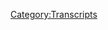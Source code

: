 {{Transcript
    | title         = [[757: December 13, 2022]]
    | caption       = [https://knowledgefight.libsyn.com/757-december-13-2022 Listen to this episode on Libsyn]
    | episodeNumber = [[757: December 13, 2022|757]]
    | length        = 01:44:29
}}

{{MessageBox
    | header     = Warning: Bot Generated Content
    | text       = This transcript was automatically generated by transcription software and likely contains many mistakes and misattributions. Please check the audio for definitive quotes, attribution, and context.
    | image      = N3yvass4myg91.webp
    | imagewidth = 50px
    | id         = warning
}}

{{TranscriptBlock
    | name      = Alex Jones
    | timestamp = 00:04
    | text      = Red Alert. Red alert. Red alert. Red Alert acknowledged five days. Damn, Jordan I'm sweating. Knowledge parties.com It's time to pray. I have great respect for knowledge like knowledge. I'm sick of them posing as if they're the good guys shank me or the bad guy knowledge. Dan and Jordan knowledge fight need money Andy and Sandy are stopping Andy and Pam handy in Kansas. Bray and the Kansas surely are huge fan. I love your world. Knowledge by knowledge fight.com
}}

{{TranscriptBlock
    | name      = Dan
    | timestamp = 00:59
    | text      = Hey everybody, welcome to knowledge. I'm Jordan. We're a couple dudes like to sit around worship at the altar of saline and talk a little bit about Alex Jones. Oh,
}}

{{TranscriptBlock
    | name      = Jordan
    | timestamp = 01:06
    | text      = indeed. We are Dan Jordan damn quick question for you. What's your spot today
}}

{{TranscriptBlock
    | name      = Dan
    | timestamp = 01:12
    | text      = but my brides bought today? Jordan is beard oil beard
}}

{{TranscriptBlock
    | name      = Jordan
    | timestamp = 01:15
    | text      = oils? No, yeah,
}}

{{TranscriptBlock
    | name      = Dan
    | timestamp = 01:17
    | text      = I have decided that. Hey, man, maybe it's time to take I don't know caring about myself and pampering myself into consideration. You know, it's never been a part of my my repertoire. Oh, yeah. And so I thought about it. I'm like, Hey, I have this beard. What can I do with this beard? I guess I could, like make a
}}

{{TranscriptBlock
    | name      = Jordan
    | timestamp = 01:41
    | text      = little show. You could do little things and a little braids. Yeah, like that. Yeah, but I don't think that's me. No, it's not.
}}

{{TranscriptBlock
    | name      = Dan
    | timestamp = 01:47
    | text      = I don't think that's my style.
}}

{{TranscriptBlock
    | name      = Jordan
    | timestamp = 01:48
    | text      = You have yet to become a pirate.
}}

{{TranscriptBlock
    | name      = Dan
    | timestamp = 01:50
    | text      = And so I've decided to explore beard oil, beard oils.
}}

{{TranscriptBlock
    | name      = Jordan
    | timestamp = 01:53
    | text      = I listen. A few years I was never I was never a big lotion guy a few years ago. My wife she really? And you know what? It's better. Sure. I don't know what the hell one should be more like grow up in a place where they're like, Nah, man have hard tough skin like Screw that. I want to I want to smell good. Well, man,
}}

{{TranscriptBlock
    | name      = Dan
    | timestamp = 02:17
    | text      = I have I have tried this out. Yeah. And so far I noticed no difference. But why would I don't feel my beard. You don't I don't have a mirror in front of me now. smell of pine cones for a while. It hit hard. Yeah. With the smell of pine.
}}

{{TranscriptBlock
    | name      = Jordan
    | timestamp = 02:31
    | text      = Here's a bit of Vicks Vapor Rub. Yes to it. Yes.
}}

{{TranscriptBlock
    | name      = Dan
    | timestamp = 02:35
    | text      = My face. Yeah. Anyway, I have I have two varietals here. One is a pine cone situation and the other is like a vanilla lavender ish. Tea. Tea. I like it. So yeah, I'm gonna fuck it. No. We'll see what happens. What's
}}

{{TranscriptBlock
    | name      = Jordan
    | timestamp = 02:51
    | text      = the oils in your beard? That's what you're gonna do.
}}

{{TranscriptBlock
    | name      = Dan
    | timestamp = 02:54
    | text      = So what about you what your birth?
}}

{{TranscriptBlock
    | name      = Jordan
    | timestamp = 02:55
    | text      = My brightspot is we saw we saw banshees of Inishowen, which is amazing. It's done by the guy who did in Bruges. So it's Colin Farrell and Brendan Gleason just being good acting at each other. You know, you're
}}

{{TranscriptBlock
    | name      = Dan
    | timestamp = 03:09
    | text      = talking to me and you say something like that. Like there could be a movie that could be a movie that could be an art installation. Oh, that could be a number.
}}

{{TranscriptBlock
    | name      = Jordan
    | timestamp = 03:17
    | text      = It sits in Bruges. I think he did three billboards outside of ebbing, Missouri. That one's really, really good. He's great. It's just great. Yeah, it's in Ireland. Here's the thing. Here's the story. Here's the entire story. One day is old dude is like I don't want to be friends with this guy anymore. All right. Movie over. Okay.
}}

{{TranscriptBlock
    | name      = Dan
    | timestamp = 03:38
    | text      = Wow, that's, that's gonna be a slow burn
}}

{{TranscriptBlock
    | name      = Jordan
    | timestamp = 03:40
    | text      = a short plot synopsis, but I you will enjoy it.
}}

{{TranscriptBlock
    | name      = Dan
    | timestamp = 03:44
    | text      = Is it a ending of a friendship that leads to a lot of calamity, or is it okay?
}}

{{TranscriptBlock
    | name      = Jordan
    | timestamp = 03:48
    | text      = Yeah, no, it's a traditional Irish tragedy, which it's very, very funny. And nothing good happens to anyone ever
}}

{{TranscriptBlock
    | name      = Dan
    | timestamp = 03:54
    | text      = see, I was imagining a movie where like, the actual end of the movie is like the end of the conversation. Oh, yeah. That would be fun. It's like my dinner. But at the end, they hate each other. Last Dinner With Andre. That would be a good one. So Jordan, today we have an episode to go over. Indeed we did. And it is December 13 2022. This is?
}}

{{TranscriptBlock
    | name      = Jordan
    | timestamp = 04:19
    | text      = No, no, yeah, that's true. Yeah.
}}

{{TranscriptBlock
    | name      = Dan
    | timestamp = 04:23
    | text      = This is an episode where Alex does a stupid thing. Yes. He decides that after the interview that he did with Nick Ventus. He decided say why not have Nick back on to talk about things brilliant. Maybe see what kind of common ground we can find. See if he doesn't,
}}

{{TranscriptBlock
    | name      = Jordan
    | timestamp = 04:45
    | text      = maybe maybe he's trying to bring him back from the dark side. You know, have you considered this as a reverse Vader situation where or more accurately a Luke Skywalker and his nephew situation
}}

{{TranscriptBlock
    | name      = Dan
    | timestamp = 04:57
    | text      = I didn't I didn't think that because it's not altro and it very clearly wouldn't fit any of their psychology. It's definitely not. So it's it's a situation where Alex has done this interview with a where yay, denied the Holocaust and talked about how he loved Hitler and all this. And Alex was like, Hey, man use code. Ly better. Yeah. And he was like, Nah, not interested lie. It's what we all do. No, no, no, I'm not gonna lie. And also Hitler is wonderful. No,
}}

{{TranscriptBlock
    | name      = Jordan
    | timestamp = 05:27
    | text      = you don't understand. If you don't lie, then it makes it look really obvious that we are lying to him,
}}

{{TranscriptBlock
    | name      = Dan
    | timestamp = 05:34
    | text      = penetrates the market bubble, man. And so they did that interview. And then Alex went on Steven Crowder show and started complaining about how he had been done dirty, and how everyone was criticizing him. And it was very sad and Crowder consoled him. And then Nick Quintus came out and did his response where he said that Alex got a call, right? From the Jewish handlers or Jewish backers that Alex has. And so that's the prelude to this. This interview, I guess, that Alex had heard that Nick had said this, and decided why not have an interview debate about about this stuff? Yeah. And it's a great idea. It's not It's
}}

{{TranscriptBlock
    | name      = Jordan
    | timestamp = 06:21
    | text      = Oh, no, it's a great idea. No, because he's gonna He's so smart and charismatic and talented. Alex is going to be able to scream him under the table, there's no chance that anybody can
}}

{{TranscriptBlock
    | name      = Dan
    | timestamp = 06:31
    | text      = be I mean, if it's a screaming match, then yeah, I do think that there's a there's a good possibility of of that. But no, it's, you know, it's never it's never just a screaming match. And from something of an optical perspective, just the fact that Nick is coming back on is a loss for Alex and a win for for for Nick. I have the mind that the dynamic that's going on here is that Alex thinks that Nick is somebody who can be reasoned with right. He believes that Nick is willing to play the game of using code and and all that because that has been done in the past. Yeah. And Alex was able to do business with him. For a couple years, he went on the stop the steel tour with him and Ali Alexander. Yep. And so like, I think that Alex is inviting him back on to give him a like, look, come on. We have this we've done this before. Back into the wire. Yeah. Why are you being so overt,
}}

{{TranscriptBlock
    | name      = Jordan
    | timestamp = 07:34
    | text      = we're scammer doesn't work. You're not better than us. Right? We are all scammers. And just because you think you're doing something different, you're fucking not
}}

{{TranscriptBlock
    | name      = Dan
    | timestamp = 07:42
    | text      = Yeah. And at the same time, Alex needs to give some kind of a performative back, push back to I don't hate anybody to the proceedings. This This episode is tough. Because full disclosure, we just recorded most of it. Yeah, we did. decided this is beating a dead horse,
}}

{{TranscriptBlock
    | name      = Jordan
    | timestamp = 08:06
    | text      = as is our wants. We did about two hours. And we were like that is just right. But it's too much. Yeah.
}}

{{TranscriptBlock
    | name      = Dan
    | timestamp = 08:13
    | text      = And there was a lot to go. And so on the fly essentially, just decided to begin to streamline this thing. So it's not the same thing over and over again, being like, Hey, Alex is doing a bad job of this spoiler alert way of saying Alex is doing a bad job of
}}

{{TranscriptBlock
    | name      = Jordan
    | timestamp = 08:30
    | text      = this. I'm gonna throw this out there. For anybody who's who's who's afraid. Nick Fuentes is still a white supremacist. He did not suddenly change his is his tune. No, no. Oh, totally. Still, it
}}

{{TranscriptBlock
    | name      = Dan
    | timestamp = 08:42
    | text      = is too much of that way too much. And so we have heard it now. We've called an audible. So before we get to that, audible.com there's a sponsor. Take a little moment, say hello to some new walk. Oh, that's great idea. So first audible.com New walk. Sorry. First help. I'm a raving anti Semite whose balls are stuck to his leg. Thank you so much. You're on our policy walk.
}}

{{TranscriptBlock
    | name      = Alex Jones
    | timestamp = 09:08
    | text      = I'm a policy.
}}

{{TranscriptBlock
    | name      = Jordan
    | timestamp = 09:09
    | text      = Thank you very much.
}}

{{TranscriptBlock
    | name      = Dan
    | timestamp = 09:10
    | text      = Thank you. Next sherston. I'm so sorry. I've subjected you to so much of Alex Jones as a result of the show. Thank you so much. You're on our policy walk.
}}

{{TranscriptBlock
    | name      = Alex Jones
    | timestamp = 09:17
    | text      = I'm a policy wonk. Thank you very much.
}}

{{TranscriptBlock
    | name      = Dan
    | timestamp = 09:19
    | text      = Next Lord argue Margie is only here for swearing. Carrie, thank you so much. You're on our policy walk.
}}

{{TranscriptBlock
    | name      = Alex Jones
    | timestamp = 09:24
    | text      = I'm a policy wonk.
}}

{{TranscriptBlock
    | name      = Jordan
    | timestamp = 09:25
    | text      = Thank you very much.
}}

{{TranscriptBlock
    | name      = Dan
    | timestamp = 09:26
    | text      = Next it's a me Mario Speedwagon. Thank you so much. You are now policy won't.
}}

{{TranscriptBlock
    | name      = Alex Jones
    | timestamp = 09:31
    | text      = I'm a policy wonk.
}}

{{TranscriptBlock
    | name      = Jordan
    | timestamp = 09:32
    | text      = Thank you very much.
}}

{{TranscriptBlock
    | name      = Dan
    | timestamp = 09:32
    | text      = I with that delivery. Let me try that again. Okay, it's me Mario speedwick.
}}

{{TranscriptBlock
    | name      = Jordan
    | timestamp = 09:37
    | text      = You don't have the falsetto your voice is too deep and sonorous. It's beautiful.
}}

{{TranscriptBlock
    | name      = Dan
    | timestamp = 09:41
    | text      = Next, a fruity little necromancer. Thank you so much. You are now policy. Well,
}}

{{TranscriptBlock
    | name      = Alex Jones
    | timestamp = 09:44
    | text      = I'm a policy.
}}

{{TranscriptBlock
    | name      = Unknown Speaker
    | timestamp = 09:45
    | text      = Thank you very much, and
}}

{{TranscriptBlock
    | name      = Dan
    | timestamp = 09:46
    | text      = we got to take for granted the mix Jordan. So this is very exciting. Some nuptials happened a little bit in the past.
}}

{{TranscriptBlock
    | name      = Jordan
    | timestamp = 09:56
    | text      = My favorite part about this? Is that because We've already done this. Yeah, I already forgot exactly what it was that we were doing. Yeah. That's how long and how easily we forget
}}

{{TranscriptBlock
    | name      = Dan
    | timestamp = 10:07
    | text      = this. This is why maybe we could just do the same episode over and over again. We don't know. You don't remember anything. I've
}}

{{TranscriptBlock
    | name      = Jordan
    | timestamp = 10:14
    | text      = got a very, my memory is flighty.
}}

{{TranscriptBlock
    | name      = Dan
    | timestamp = 10:17
    | text      = So I'd like to announce to you once again, guess the celebration of the nuptials of Miranda and Josh, congratulate got married on just a little before. Little before. October 29. Congratulations. And I now declare your wedding to be a technocrats.
}}

{{TranscriptBlock
    | name      = Alex Jones
    | timestamp = 10:34
    | text      = I'm a policy wonk. I have risen above my enemies. I might quit tomorrow. Actually. I'm just gonna take a little break now. A little breaky for me. And then we're going to come back. And I'm going to start the show over there. Fuck you. Fuck you. I got plenty of words for you. But at the end of the day, Fuck you and your new world order. And fuck the horse she wrote in on and all your shit. Maybe today's broadcast. Maybe I'll just be gone a month, maybe five years. Maybe I'll walk out of here tomorrow. And you never see me again. That's really what I want to do. I never want to come back here again. I apologize to the crew and the listeners yesterday that I was legitimately having right now is on air. I'll be better tomorrow
}}

{{TranscriptBlock
    | name      = Dan
    | timestamp = 11:29
    | text      = is not sucks. Nope. Terrible. Super sucks. So bad that we felt it was beating a dead horse to point out how bad
}}

{{TranscriptBlock
    | name      = Jordan
    | timestamp = 11:38
    | text      = it is. You know what, you know what is it is not our fault. It's not our fault. All right,
}}

{{TranscriptBlock
    | name      = Dan
    | timestamp = 11:44
    | text      = you know, much like me playing these clips for you. It's not my faults not you're partially my fault. Well, it's partially our fault. You know, maybe better improvisers could have found ways to express.
}}

{{TranscriptBlock
    | name      = Jordan
    | timestamp = 11:58
    | text      = Oh, wow.
}}

{{TranscriptBlock
    | name      = Dan
    | timestamp = 12:01
    | text      = But we are not we are not them. No. So a lot of this is going to be basically just a discussion of of Nick's debate with Alex and then also the failings on Alex's part now but I didn't want it to all be that right. And so in the period before Nick shows up, it's it's a no man's land. There's not much going on there. It's it's kind of just a lot of Alex laying track. You know, there's a lot of Alex trying to prepare the audience to accept Nick's arguments as not being bigoted.
}}

{{TranscriptBlock
    | name      = Jordan
    | timestamp = 12:34
    | text      = All right. Now I get why you would say that anti semitism is bad, but the ADL is bad, too. And I think they're worse than anti semitism. So even though I disagree with Nick Fuentes, maybe we'll agree with something
}}

{{TranscriptBlock
    | name      = Dan
    | timestamp = 12:46
    | text      = on a on a scale of one to 10. That is a one and ADLs and 11. Yeah, yep. That's basically that's the kind of thing he's doing. He's trying to give the audience an excuse for if they like, what Nick is saying, yeah, why it's okay. Yeah.
}}

{{TranscriptBlock
    | name      = Jordan
    | timestamp = 13:00
    | text      = If this resonates with you, it's not because you're a bad person that wants to murder an entire race of people. It's because it's tough to watch the ADL do
}}

{{TranscriptBlock
    | name      = Dan
    | timestamp = 13:12
    | text      = things. It's tough, that they're so bad. They think it's good
}}

{{TranscriptBlock
    | name      = Jordan
    | timestamp = 13:14
    | text      = that Hitler is great. It's so weird how that happens. And one
}}

{{TranscriptBlock
    | name      = Dan
    | timestamp = 13:19
    | text      = other thing that happens is that Alex take some calls. Yes. And one caller, in particular is completely off topic. And this is just sort of an homage to
}}

{{TranscriptBlock
    | name      = Jordan
    | timestamp = 13:28
    | text      = his boots. Yeah, for racism doesn't slow down
}}

{{TranscriptBlock
    | name      = Dan
    | timestamp = 13:31
    | text      = and get ready to hear about a DMT trip that brought revelations of cyber Satan. That's what
}}

{{TranscriptBlock
    | name      = Caller 1 (757)
    | timestamp = 13:37
    | text      = I'm talking about the what I call the rise of the AI Antichrist, and the current like normalization that the transhumanist media is giving it with shows like Westworld. I'm not sure if you've seen that the last season just came out.
}}

{{TranscriptBlock
    | name      = Alex Jones
    | timestamp = 13:54
    | text      = I've seen a few episodes of the earlier seasons.
}}

{{TranscriptBlock
    | name      = Caller 1 (757)
    | timestamp = 13:58
    | text      = Yeah, so they didn't bring in this type of stuff until like, the later seasons and what where it gets weird is so like, back kind of back in the day when you hit some heroic doses of DMT and stuff. I felt like I was kind of given some visions of the Armageddon and the Antichrist, kind of became aware of Satan's plans to manifest himself into our plane via artificial intelligence. You know, all civilizations eventually ended in humans attempting to summon bail into our plane or satan get all civilization was God's decision. Creating a near omniscient, omnipotent machine. 100 was the collective processing power of every device on the planet, like a network of neurons monitor every decision and action humans make with devices with the devices.
}}

{{TranscriptBlock
    | name      = Alex Jones
    | timestamp = 14:43
    | text      = And it steals our art, our culture, our literature, our ideas, and then says that it's giving it to us. It's like stoplights are the most powerful form of AI currently, because we interface with it and follow its orders. Following its directions, we do it because it makes sense collectively. Do we decide to do it? But AI is only as powerful as we make it. Thank you so much for the call. One of
}}

{{TranscriptBlock
    | name      = Dan
    | timestamp = 15:05
    | text      = the things that I think the audience is deprived of is that when you're incredulous about things, I just thought this guy's talking about I had this heroic DMT. I was given a vision. Yep. Yep, absolutely. That's right. You're like, what? What's stopping? This trucks out? Absolutely. All right. All right. Okay. Okay. Yeah, so Cypress Aiden is coming, and it's gonna trick us into thinking it rode our books.
}}

{{TranscriptBlock
    | name      = Jordan
    | timestamp = 15:34
    | text      = Yeah. I appreciate whenever people are trying their best to like, rectify their mythology of like, you know, the revelations that are coming in the Antichrist and all that stuff with reality of like, we're developing super intelligent machines that are probably going to out pass us eventually, like we just know that they will sooner or later.
}}

{{TranscriptBlock
    | name      = Dan
    | timestamp = 15:58
    | text      = It's a matter of mathematics. Exactly.
}}

{{TranscriptBlock
    | name      = Jordan
    | timestamp = 16:01
    | text      = The scaling problem will eventually go to the place where they do have more intelligence than we do. Still not God, still not God.
}}

{{TranscriptBlock
    | name      = Dan
    | timestamp = 16:10
    | text      = I would I would say that if you are gearing up to have a little debate with guy who may or may not be a Nazi Sure. It really is funny that you're taking a call like this seriously. Maybe it's a bad sign for you being the kind of show that can handle that kind of material. When you're taking DMT cyber Satan revelation guy you're right and being like this is a call that great point. Thanks for the call.
}}

{{TranscriptBlock
    | name      = Jordan
    | timestamp = 16:37
    | text      = Now. You're totally right. Every civilization has ended the moment they tried to somebody tried to get ball over the moment. Listen, what happened to Gaul summoned ball, golden ball, golden ball, there you go. If it rhymes, it's probably mythology.
}}

{{TranscriptBlock
    | name      = Dan
    | timestamp = 16:50
    | text      = It's the sign of the time. So one of the things that is critical to understand here is that Alex is lost before anything even begins. This is before Nick has even started the interview. Slash debate and Alex is fucked.
}}

{{TranscriptBlock
    | name      = Alex Jones
    | timestamp = 17:09
    | text      = I'd like to give Nick some time to get his views. We didn't really haven't talked too much other than briefly Sunday about him coming on today about what he thinks really went on there because some people thought I staged that and I was in on it or something. No, I didn't know it was going on. Like Trump didn't know it was going on. to a greater extent I knew I was meeting with and then I had seen clips of Nick saying he didn't support Hitler. It actually wasn't anti semitic. He just didn't like what some of the Jewish mafia is doing. Claiming everybody's a Nazi doesn't agree with them aside. So I just kind of saw this really as an enigma of what's really going on so uncensored, unfiltered Nick coin. Taz joins us.
}}

{{TranscriptBlock
    | name      = Dan
    | timestamp = 17:46
    | text      = It's an enigma,
}}

{{TranscriptBlock
    | name      = Jordan
    | timestamp = 17:47
    | text      = you should censor and filter him. I would censor and filter him.
}}

{{TranscriptBlock
    | name      = Dan
    | timestamp = 17:51
    | text      = I think I think it would be helpful. I Yeah. I think that Alex is setting the stage for Nick to be able to make whatever argument he wants. Right. And Alex will have no foot to to fall back on. Yeah, just it's an irresponsible presentation.
}}

{{TranscriptBlock
    | name      = Jordan
    | timestamp = 18:10
    | text      = Yeah, it's it's fun to say uncensored. You know, like, ah, uncensored. But like, there's some times where you're like, let's censor things. Let's do a little censoring just a tad like maybe the Holocaust denial censoring that you don't get to say,
}}

{{TranscriptBlock
    | name      = Dan
    | timestamp = 18:28
    | text      = yeah, it's not. It's it's, you know, when you want to talk about all sides, we hear all sides of a debate. I don't know if that side is something that we really we have a use for anymore.
}}

{{TranscriptBlock
    | name      = Jordan
    | timestamp = 18:41
    | text      = Here's what I would say. I never really that eventually, all debates end
}}

{{TranscriptBlock
    | name      = Dan
    | timestamp = 18:48
    | text      = when there is an answer. When there's a Yeah. When there's a we come to a
}}

{{TranscriptBlock
    | name      = Jordan
    | timestamp = 18:51
    | text      = conclusion. Exactly. So there's no need to debate anything about this whatsoever. Yeah,
}}

{{TranscriptBlock
    | name      = Dan
    | timestamp = 18:57
    | text      = I think I think to do so is indicative of your position.
}}

{{TranscriptBlock
    | name      = Jordan
    | timestamp = 19:01
    | text      = Exactly. By talking about it, you have already explained what's wrong by
}}

{{TranscriptBlock
    | name      = Dan
    | timestamp = 19:06
    | text      = treating a Holocaust denier as potentially right. Yeah. And having something to add into this conversation. You have you? That's not no, that's not good. Go
}}

{{TranscriptBlock
    | name      = Jordan
    | timestamp = 19:19
    | text      = away is how you treat Holocaust deniers. Yep.
}}

{{TranscriptBlock
    | name      = Dan
    | timestamp = 19:22
    | text      = So Nick talks a little bit here at the beginning about the responses to the interview. And he's just pulling out some of these classic tricks.
}}

{{TranscriptBlock
    | name      = Nick Fuentes
    | timestamp = 19:32
    | text      = I really can't say enough positive things about him. But with regards to the appearance on your show, what I've noticed is that EA has started this conversation with the DEFCON three tweet about the Jews. He went on your show, and he said that he loves Hitler. And what I think the most remarkable about this is everybody is fixated on the remark. What did you mean by DEFCON three. What did you mean by you love Hitler. What do you love about Hitler? What is DEFCON mean? Is that a threat and so on. And he's done several interviews, he did an interview with Piers Morgan with Lex Friedman with Tim Poole with you with Gavin. And in all the interviews, it's so focused on the Hitler, it's focused on the Jewish. And for a lot of people, they might say, Oh, well, of course, that's an outrageous thing to say it's so provocative. And maybe that was the intention. Maybe it was about publicity. Maybe it was staged. But if you listen, if you listen to what the man is saying, he has said, what got us to this point? I think that it's almost it says something in itself that the conversation is about the remark rather than all the, in my opinion, far more outrageous things going on all around, which is that right now the ADL is shaking down Congress.
}}

{{TranscriptBlock
    | name      = Dan
    | timestamp = 20:45
    | text      = So if you listen to all of his interview, that I mean, it's mostly what led us to here is grievances. Yeah, just weird things about his personal life that he's decided to blame Jewish people for. Yep. And, you know, Nick's complaint that these interviews were all like Hitler and Jews stuff is silly, because he and gay did that. Yeah.
}}

{{TranscriptBlock
    | name      = Jordan
    | timestamp = 21:09
    | text      = They were the ones who went, let's talk about Hitler. Right. That was their idea.
}}

{{TranscriptBlock
    | name      = Dan
    | timestamp = 21:13
    | text      = I've listened to a lot of interviews on Alex's show and outside of that ingredient, right, being gay and Nick, usually doesn't go that way. Right. Right. Right. It was it was a an anomaly.
}}

{{TranscriptBlock
    | name      = Jordan
    | timestamp = 21:29
    | text      = It is interesting. Nick did accidentally bring up a good point. Oh, when people asked you what did you mean by that? It is a dumb question. Yeah. And it's indicative of not propaganda or anything along those lines. But it's indicative of our culture of being one where if you take what someone says at face value, you are a Rube. And that to me on TV or something along those lines, you know what I'm saying?
}}

{{TranscriptBlock
    | name      = Dan
    | timestamp = 21:55
    | text      = Yeah, because so much troll shit, right? It's all over the place. And everybody like, they get off on saying something, and then you take them seriously, like,
}}

{{TranscriptBlock
    | name      = Jordan
    | timestamp = 22:04
    | text      = just being Fuck yeah. But like, No, you don't need to ask why he what he means. He said what he means. Yeah, that's what he means.
}}

{{TranscriptBlock
    | name      = Dan
    | timestamp = 22:11
    | text      = Well, and he was very clear. It's absurdly clear and clarified a number of times multiple times. Yep. But the trick that Nick is using here is just this really just very, very simple thing that's painfully transparent. Once you notice it. What he's doing here is that he NDA came into the Infowars studio and went to all these other platforms, and they said, all this shit that was just over the top anti semitic, they went as far as denying the Holocaust, it was nonsense. This naturally has prompted a response for people who find this shit abhorrent. And they've gotten a lot of criticism for this over the top anti semitic shit. Now, Nick is coming back. And he's saying, look at all these people who are so focused on the anti semitic over the top shit that we said, Isn't it suspicious that all this feedback that we've gotten has been about the Jewish stuff? Doesn't that kind of prove that we were right to begin with? Like, why aren't they talking about all this other stuff? Like, yay, big weird about his trainer? Yeah.
}}

{{TranscriptBlock
    | name      = Jordan
    | timestamp = 23:10
    | text      = Why are you? Why are you addicted to pornography and blaming it on your ex wife? Can I ask you that question? Second question, how are the Jews involved with that? Maybe you should deal with that
}}

{{TranscriptBlock
    | name      = Dan
    | timestamp = 23:21
    | text      = the backlash that Nick wanted to provoke is being used to give the appearance of credibility to his initial points, namely, the Jews run everything and that they're trying to crush gay, and all the people who would speak out against them. I think I think this trick is so prominent in again, that trollee sort of ecosystem, where it's like you do say something inflammatory, you elicit the response that people would naturally have taking what you say, at face value, and then you're like, I can't believe that everybody's so focused on responding to the thing that I said,
}}

{{TranscriptBlock
    | name      = Jordan
    | timestamp = 23:58
    | text      = Do you know what it is? is the thing that I hate so fucking much? It is the dude who texts like, Hey, do you want to go out? I think you're hot or something. And then they're like, No, and he's like, Oh, I was just kidding about that. I didn't actually want to do that. fucking terrible. You're a coward.
}}

{{TranscriptBlock
    | name      = Dan
    | timestamp = 24:17
    | text      = Yep. So at the end of that last clip, Nick said that the ADL is shaking down Congress. And here's what he was talking about that okay.
}}

{{TranscriptBlock
    | name      = Nick Fuentes
    | timestamp = 24:25
    | text      = All right. Now, the ADL is shaking down Congress for $500 million. I don't know if people realize that submitted an appropriations request in response to the interview we did. Now you've got you know whether you thought it was entertaining whether you thought it was revolutionary. You have yay with a mask on with the yoo hoo and a net saying I love Hitler. And the ADL shaking the cup with Congress, we need $500 million to fight anti semitism. It's outrageous. He's been banned from the bank. He's had his deals shut down by Nike and Adidas to the tune of billions of dollars over 10 years and The list goes on and on. I hear
}}

{{TranscriptBlock
    | name      = Alex Jones
    | timestamp = 25:02
    | text      = what you're saying. But then that's the what what people ask. And I don't think this is the case that is gay secretly, like an ADL operative to get them funding. So we're going to talk about that we'll come back.
}}

{{TranscriptBlock
    | name      = Dan
    | timestamp = 25:12
    | text      = You can see there how Alex has a mission. And it's to create absurd distractions in order to keep the audience we're focusing on the central point. And why any of this matters, at least when these kinds of issues are being discussed. And when he needs to provide cover for bigots? Yeah, I can't imagine anyone being seriously concerned that yeas whole thing has been a false flag to get the ADL more funding. For what it's worth. The ADL made the appropriations request that they're talking about that Nick is saying like, Oh, he was in response to us. They made that request in April. It's an application for grants and the $500 million increase involves their nonprofit security grant program. This is something that the ADL runs that quote provides nonprofits with the capacity to increase their defense against threats, including physical security and cybersecurity capacity and coordination. Nick wants to pretend that this is something that they did in reaction to his and yeas interview. But that talking point just isn't true. It's self aggrandizement. That makes it look like oh, the establishment is so scared of these things that we're doing. And yes, in as much as people are scared that this rise in in bigoted rhetoric will have the effect of emboldening and inciting people towards violence. Yeah. It's not that they're scared of the quote unquote, yeah, of what you're saying,
}}

{{TranscriptBlock
    | name      = Jordan
    | timestamp = 26:32
    | text      = I feel like Alec should have been like 500 million, that's not that much. Hey, listen, buddy, if all they want is 500 million, put it in the bucket. That drop, I need three times. shit to me.
}}

{{TranscriptBlock
    | name      = Dan
    | timestamp = 26:48
    | text      = So one of the things that is always bad when you're dealing with someone like Nick, who at this point, has literally no reason not to just be pretty upfront about things. You don't really want to ask them cut and dry questions? No. And so Alex decides he's going to do that. And he asks a man, do you admire Hitler smart? And I can't imagine him thinking this would go any other way than it does?
}}

{{TranscriptBlock
    | name      = Alex Jones
    | timestamp = 27:16
    | text      = In my view, just let's just get the Hitler thing out of the way. Do you actually admire Adolf Hitler?
}}

{{TranscriptBlock
    | name      = Nick Fuentes
    | timestamp = 27:23
    | text      = In some ways, yes. And I'm not a national socialist. And I'm not, you know, I wouldn't identify that way. Because I'm a I'm a Christian. So I'm not any kind of a socialist or a fascist I like yay, believe we should have a Christian government, Christian country, God runs the world. We should have a government in accordance with that. But But honestly, I don't share this histrionic Jewish view that Hitler is this exceptionally boogeyman evil figure. The 20th century is full of violence. The 20th century is full of authoritarian ideologies run rampant and that's a product of modernism and liberalism and all kinds of trends. But But this idea that my life is in any way impacted by Hitler, I have a lot more animosity for the ADL, I have a lot more animosity for the COA, I have a lot more animosity for the groups that have actually made my life and the life of my family materially worse, personally and across the border. Personally, I'm sick of being expected by Jewish media and Holocaust museums to beat my chest. Like you kind of did the other week and I hate Hitler. I Hitler's, of course
}}

{{TranscriptBlock
    | name      = Dan
    | timestamp = 28:31
    | text      = Nick has more animosity for those groups, because he doesn't have animosity for it. Yeah, he likes Hitler. So Nick expressed support for Catholic fascist governments in the past and his views of Christianity are entirely compatible with theocratic fascism. Yeah, he knows that he's just lying to Alex's audience to be more palatable. They do not like the word fascists. No, no, no, they get it thrown at them a lot.
}}

{{TranscriptBlock
    | name      = Jordan
    | timestamp = 28:53
    | text      = What they would prefer is that you call it Sharia law. And that Nick Fuentes is the new Ayatollah, that's what they would prefer, they would rather do that because it's completely different from what they want.
}}

{{TranscriptBlock
    | name      = Dan
    | timestamp = 29:05
    | text      = Nick's construction of his feelings about Hitler, historically, it's a meaningless statement. He's coming at this with a position that's kind of close to there are a lot of bad figures who did bad things in the 20th century. And Hitler is just one of them, which might be something that's okay to say, if you hadn't just made an entire media campaign out of expressing your love for him. Yeah. People aren't expected to beat their chest and say they hate Hitler. Alex did that performatively because he came on his show and said that shit. And Alex was trying to protect his branding, so the audience didn't run away. Yeah. I've never once felt the need to beat my chest and say, I hate Hitler. But maybe things are different. When you're a media figure who keeps saying you like Hitler. Maybe if that's your reality, people will want you to walk it back because it's insane and dangerous. Yeah. You know, okay, maybe it's maybe it's subjective and unique to Nick's experience. Right,
}}

{{TranscriptBlock
    | name      = Jordan
    | timestamp = 29:52
    | text      = right. I'll give you I'll give you what I think it's Godwin's Law that eventually, yeah, something like that. I'll give you that. Let's do Take it out of there. I've never been asked to thump my chest and say that Ceausescu was bad. But if a single person came up to me and said, you know, just you had some good ideas, I would run away from them as fast as I could. Because that's bad. You
}}

{{TranscriptBlock
    | name      = Dan
    | timestamp = 30:14
    | text      = must beat your chest and say, That was bad.
}}

{{TranscriptBlock
    | name      = Jordan
    | timestamp = 30:19
    | text      = He was he was I don't need to be my chest to it. But if you say he wasn't, that's the problem that
}}

{{TranscriptBlock
    | name      = Dan
    | timestamp = 30:25
    | text      = well, it raises some questions, because so Nick has gone out on his, his Twitter spaces, and he said that Alex got a call that made him turn on yay. And himself. He got him. And so this is discussed. Alex really wants to know like, Hey, man, yeah. Did you make that tell you that I made? I got a call.
}}

{{TranscriptBlock
    | name      = Alex Jones
    | timestamp = 30:49
    | text      = I legitimately hate Stalin, hate Mao, hate Hitler, hate the ADL hate Barack Obama, hate the Democratic Party. And I've always remember me on Piers Morgan. I didn't get a call from the ADL, when I was on Piers Morgan, the most popular thing he ever did biggest thing CNN did that year, they got to the ratings. They're like 50 million viewers for that their average show and like 10 million back then. And I said, Hitler took the guns, Stalin took the guns, Mao took the guns. And if you try to take our guns 1776 will commence again. I have always criticized Hitler, I made documentaries about the Bush family, helping fund Hitler and the British royalty. So where we have a sticking point is is that Alex got the call as you as you said, on social media, and I'm just curious, do you think I actually got a call to come out and criticize Hitler? You think that's a new thing for me?
}}

{{TranscriptBlock
    | name      = Nick Fuentes
    | timestamp = 31:40
    | text      = No, no, I know that you're very vocally anti Hitler. Over the years. I know that you're more of a libertarian. And so you have this view of history which which lumps in together Mao, Stalin, Hitler as authoritarians versus freedom fighters, capitalists, you know, George, George Washington, Thomas Jefferson's, I'm familiar with your show and all of that. And And honestly, it was a little bit glib, you called me baby Hitler. I said, You got to call it you know, quite honestly, it's banter. But it is well known that you don't really talk about this issue. You're more talking about New World Order Bill Gates and these sort of obscure conspiracy theories like Bilderberg, my show is a lot more focused on you know, what you might call the Jewish question, which is, what are we to do about this Jewish elite, these Jewish gangsters that run our Christian country?
}}

{{TranscriptBlock
    | name      = Alex Jones
    | timestamp = 32:27
    | text      = That's a debate that should be having. Oof.
}}

{{TranscriptBlock
    | name      = Dan
    | timestamp = 32:30
    | text      = So apparently, this shit talking. The two of them did is a primary issue for Alex. Yeah. And really needs to be hashed out, which is just as easy as Nick being okay. We're talking shit, right? And you said that I said,
}}

{{TranscriptBlock
    | name      = Jordan
    | timestamp = 32:43
    | text      = now that we've squashed that beef, I just want to remind you that I want ultimate power to remove Jews from this earth. Right?
}}

{{TranscriptBlock
    | name      = Dan
    | timestamp = 32:51
    | text      = I want you to be reminded that I mean, this. Yeah,
}}

{{TranscriptBlock
    | name      = Jordan
    | timestamp = 32:55
    | text      = that just in case you were wondering, I don't think you got a call. Because I do want to murder all Did you wait, no, hold on.
}}

{{TranscriptBlock
    | name      = Dan
    | timestamp = 33:02
    | text      = So this is a devastating moment. For Alex. There's three things in that clip that I think are a real problem for him. The first thing is that Alex is coming face to face with someone who is smart, quick witted, charismatic, and understands the Infowars talking points. Nick watched Alex in the past, so he knows what Alex preaches. And because of that, he's going to be able to brush aside these narratives really easily. You can see the way that Nick presents himself as being this like talking about high minded things, whereas Alex traffics in obscure conspiracy stuff like the Bilderberg Group, Nick is asserting himself as high status here and also putting Alex on notice that he isn't afraid to bring up the Bilderberg Group himself. And if that out, and if Alex does a better be careful, because I might know some stuff about that. Yeah, I mean, it is tricks on your Jedi mind tricks aren't gonna work.
}}

{{TranscriptBlock
    | name      = Jordan
    | timestamp = 33:51
    | text      = It is. It is like he's been he's been doing his homework for his whole life watching this shit. You know, like, Alex. It's like, it's like the Douglas Adams. thing in long dark teeth. No. So there's a electric monk, sitting on a horse. Sure. Right now the horse. Tons of thoughts all about the electric monk right. Now the electric monk. It's easier to sit on top of something and never have a single thought about it. Like that kind of thing. Like Alex has sat on top of Nick Fuentes is bullshit. He's put it on his dumb website. And he's never watched a single Oh, absolutely. Not one second. Yes. Not a second. No, he's
}}

{{TranscriptBlock
    | name      = Dan
    | timestamp = 34:33
    | text      = shot. He's never watched the America first. Nope. Never. Yeah, he's not concerned himself with that. Because he doesn't Yeah, he doesn't give a shit. Yeah, it does not whereas Yeah, Nick knows the Nick knows what he's dealing with. Yeah, Alex doesn't know what he's dealing. No,
}}

{{TranscriptBlock
    | name      = Jordan
    | timestamp = 34:46
    | text      = it's It's borderline. You know, like, I would practically know what Alex is going to say before he says it because he says the same shit every time I say
}}

{{TranscriptBlock
    | name      = Dan
    | timestamp = 34:53
    | text      = a lot of the same shit, you know? Yeah. So the second thing Alex should be worried about is Nick saying it's well known On that you don't really talk about this issue. If anybody is familiar with the way the NIC and the grippers went about confronting Turning Point USA, they would here's some similarities between this. There's a there's a resonant echo. Yeah, that's there. The third thing is that Nick literally said that his show deals with the Jewish question. And Alex said, there's a good debate to have there. No one and I mean, no one outside of white supremacist, white nationalist, or neo Nazi communities uses terms like the Jewish question, or the abbreviation JQ, I guess people who monitor and criticize those communities or historians might use the term too, but you get what I mean, that ain't a dog whistle that is a bullhorn. And it's not a little tiny bullhorn? No, it is a big old bullhorn. Yeah. For Alex to either not grasp that or hear it and go along with it is damning. It can only mean that he's either in support of Nick's anti semitic ideology, or that he's, uh, no way equipped to have these conversations. And every time he does, he's just gonna get run over by the person who's interviewing. It's very, very bad. Yeah, I mean, there's no, if you say the Jewish question, interview over
}}

{{TranscriptBlock
    | name      = Jordan
    | timestamp = 36:08
    | text      = it. Yeah, it's a fuck you saying what the question is, what do we do about a race of people that I think are biologically evil? By birth from Satan himself? That's not a question of like, do we give them better schools? That's not how that's gonna go. No,
}}

{{TranscriptBlock
    | name      = Dan
    | timestamp = 36:30
    | text      = no, it's, there's there's nowhere to go. No, once these kinds of things have been been uttered. And it gets worse, of course, as Nick.
}}

{{TranscriptBlock
    | name      = Alex Jones
    | timestamp = 36:41
    | text      = And I would call the FTX, folks and the federal regulators who all you know, involved in this basically are Jewish people who are out there doing that are criminals who happen to be Jewish, who are hiding behind Judaism, but I don't then blame the average Jew for that. So I think that's the difference come like when Yeah, and you were on with Gavin McInnes. And he's like, Well, you know, blacks commit is proportionate, more crime, the other group, but you don't just blame the average black person? Do you just not trusted you when they come in the room? And yeah, goes, Yeah, I just I don't I don't, you know, to me, that's what I'm saying is, I do believe in Martin Luther King, that we judge individuals by who they are, and what they do not by what color they are, where they're from, but go ahead.
}}

{{TranscriptBlock
    | name      = Nick Fuentes
    | timestamp = 37:25
    | text      = I agree with that in principle, but we also have to understand that it's not that these people happen to be Jewish. I think that's the big source of the disagreement is these are what we're told. And in the last few weeks, when he makes these remarks about the Jewish media, or Jewish, Hollywood or so on as well, these are individuals, these are people that we've got to name them individually. And these are people that happen to be bad, or rather, they are bad and happen to be Jewish. But I think there's something about their Jewishness that that makes it this way. And I think that that is really the source of the disagreement. So
}}

{{TranscriptBlock
    | name      = Dan
    | timestamp = 37:57
    | text      = when somebody says the Jewish question, that's why you end the interview, because it leads to this. Yeah. And at that moment, right there, Alex should just be like, I got nothing I can't use. I've clearly failed. Fucked up. We've gotten to
}}

{{TranscriptBlock
    | name      = Jordan
    | timestamp = 38:11
    | text      = this point. You just said Jewishness is itself a problem. You're fucking bad. Goodbye.
}}

{{TranscriptBlock
    | name      = Dan
    | timestamp = 38:16
    | text      = Yeah. If you're Alex, you've tried to suggest to Nick that he's making a composition fallacy where he takes the characteristics of an individual and then applies it to an entire group. And Nick says, Nope, I disagree. There's something about being Jewish that makes a person bad. At that point, you've reached this disagreement that words will not solve. If you're Nick, at this point, you have to be thinking that you're crushing Alex. He didn't bat an eyelash when Nick said the Jewish question. Nick has reaffirmed his admiration for Hitler. And now he's rebuking Martin Luther King's ideology in favor of anti semitism. And Alex has nothing. He's just floundering here giving Nick 101 level responses that are basically softballs. It's pathetic to see really, but I don't know why you would expect anything else.
}}

{{TranscriptBlock
    | name      = Jordan
    | timestamp = 38:58
    | text      = Yeah, man. I that's that's such. That's such like a thank God, that it's not me and Nick in a room together having this quote unquote, debate, because that's throwing hands talk. I mean, that's, that's just say it to my face that's throwing hands talk.
}}

{{TranscriptBlock
    | name      = Dan
    | timestamp = 39:17
    | text      = It's at least we're done here.
}}

{{TranscriptBlock
    | name      = Jordan
    | timestamp = 39:19
    | text      = I mean, at the very least, the least at the least. Yes. Yes, at the least.
}}

{{TranscriptBlock
    | name      = Dan
    | timestamp = 39:25
    | text      = So Alex tries to get a question out. And one of the things that he seems really preoccupied with is this notion that there's a conspiracy going around that EA is secretly fundraising for the ADL. Right? And so Alex is trying to get that question out, but then he reveals something that I think is important to recognize.
}}

{{TranscriptBlock
    | name      = Alex Jones
    | timestamp = 39:44
    | text      = But what about what I asked earlier that I forgot to get back to? The ATO wants 500 million they want more control over society because of Kanye West yeas little comments here. I get he's obviously not a threat. He doesn't control people's bank accounts. That's a joke, but Then people say is yea, really working for them to first wear a red hat say he's a Trump supporter and now come out and do this. I've been around him. I've talked to him a lot for a long time. And I really don't think that's the case. Just to clear this up, I saw some of your supporters saying, you know, Nick is so nice and got Connie Ada was had the office and got him on air and introduced him to Kanye, and at TA and then Jones did all that to poor Nick. I've been talking to yeh for a long time. He never come on the show. I gave his number to other folks to come on to Milo Yiannopoulos. He got Nick point as in touch with him. So people want to blame me for this whole fiasco, I guess involved. But that was me saying here, get them on their shows. That's fine. Go where you want to go? They wanted to talk to him. I gave him the number.
}}

{{TranscriptBlock
    | name      = Dan
    | timestamp = 40:46
    | text      = That's shocking. You know, as the as the history books will be written, Alex the central hub in the middle of these wheels.
}}

{{TranscriptBlock
    | name      = Jordan
    | timestamp = 40:57
    | text      = If you want to blame Alex, for something you have. You have a good argument and I'm not sure where that ends. What you have to blame Alex for like, literally throughout your day, you might experience something that you probably could argue is Alex's fault.
}}

{{TranscriptBlock
    | name      = Dan
    | timestamp = 41:12
    | text      = You sound like you're about to do like a class action lawsuit.
}}

{{TranscriptBlock
    | name      = Jordan
    | timestamp = 41:15
    | text      = No, I'm just saying that look at the case. He's been involved in all this fucking shit.
}}

{{TranscriptBlock
    | name      = Dan
    | timestamp = 41:22
    | text      = Yeah. It's very strange to consider like, I have some concern or worry that these these kinds of bigots and folks would find each other naturally at some point. Yeah, like their orbits aren't big, and they kind of overlap. So there's a chance that cuentas and gay would meet at some point. But in the real world, the way it did happen, was that Milo wanted to talk to you because he was excited about the anti semitic shit he was putting out. So he contacted Alex, Alex got him in touch and then Milo
}}

{{TranscriptBlock
    | name      = Jordan
    | timestamp = 41:57
    | text      = because he wouldn't go on his show. So Milo got him and brought Flint Essen and now they've got the thing. And now Milo has gone by those outlets. They're all fucking stupid. How do you Manuel I think
}}

{{TranscriptBlock
    | name      = Dan
    | timestamp = 42:07
    | text      = I think that that is a hallmark of chaotic campaigns. You remember all the intrigue about Who's In Who's Out With Trump stuff? Like I wouldn't expect anything else. I just wouldn't have expected Milo to last that short and the mooch of yeas, he's gone. Scaramucci so yeah, I mean, the Alex has been been like so central to so many things, too. I mean, it's wild
}}

{{TranscriptBlock
    | name      = Jordan
    | timestamp = 42:36
    | text      = The problem is most likely a Cohen's you know what the Forrest Gump to me it's a little bit like, like the like the Beatles, you know? Like there was a time was ripe for a thing to happen you know? And if you remove the Beatles you're gonna have something Beatles like take their space you know? That kind of well I'm probably not the monkeys they were I don't know they were pretty good. They were bad. But but like if Alex was gone the what if of this gaping hole ripped in our society? If Alex was not there in the past is so huge.
}}

{{TranscriptBlock
    | name      = Dan
    | timestamp = 43:10
    | text      = Well, you know the the conceivably you'd still have like Rush Limbaugh Sure. All that stuff. Oh, so that that takes care of a lot. A lot. But there yeah, there are peculiarities of Alex's psychoses and his idiosyncrasies. That's what it is that really do end up affecting things. It is. Yeah. And like his marginalization through so much of his career has led to him associating with so many people that other like Russia wouldn't associate Yeah. You know, like he's, he's connected to so many
}}

{{TranscriptBlock
    | name      = Jordan
    | timestamp = 43:43
    | text      = oddly positioned at the right time to be the right piece of shit to do this. And there's there's maybe an argument to be made in, in a much larger four dimensional sense of what he was placed into, was the reason that his downfall occurred. You know, like, if he hadn't been the person in that place at that time, then maybe his life would have gone differently. Absolutely would have gone differently, but maybe it wouldn't have been as self destructive. Yeah, you know,
}}

{{TranscriptBlock
    | name      = Dan
    | timestamp = 44:14
    | text      = probably, yeah. So, like, a lot of the pushback that Alex is giving is not good. It doesn't help Rob make his point. Sometimes it even helps make Nick and yeas. Points. Yeah. And a lot of the time it is just the softballs that Nick can handle no problem like he was secretly fundraising to the ADL. Yeah, it's like this is worthless is a waste of time. So we skip to Nick. Boosting yay for president. And Alex gets a little bit concerned. He's like, man, what about Rand Paul? And Nick is so so on. Rampaul
}}

{{TranscriptBlock
    | name      = Nick Fuentes
    | timestamp = 44:51
    | text      = we're supposed to believe our two options and 24 are going to be DeSantis and Trump and DeSantis. I think you'd like him. I'm not really huge fan. And Trump, like I said, in a very moderated form, sort of low energy, I still love him, I still die for him, I still think he's a great hero and one of the great Americans, but he's not the same guy that he wasn't 16. Everybody recognizes that, and so you're not part of what's so he is a young guy in the last couple of months, with everything that's been going on is, here's something out of all the stuff that we were put through you and I in the last two years, and many others, between January 6, and the pandemic and BLM and the election, you are put through, there's finally a light at the end of the tunnel. Here's finally a North Star, you know, West Bonora oh, maybe a West star, or something that we can finally look at and actually get excited about.
}}

{{TranscriptBlock
    | name      = Alex Jones
    | timestamp = 45:43
    | text      = Senator Paul.
}}

{{TranscriptBlock
    | name      = Nick Fuentes
    | timestamp = 45:50
    | text      = You know, I liked Rand Paul, I liked him a lot. I met him actually in 2016. And I actually worked. Maybe I didn't work on his campaign. I think I campaign with Cruz actually, during the Republican primary and 16. But I was an early supporter of it when I'm talking about when I was a senior in high school, but I was a supporter of his I still am. I think he's very intelligent. But he's a libertarian, and he's just not really my kind of conservative. I know, you're more libertarian, and I think there's more overlap. But I'm really more in favor of bringing back a very strong question flavor of nationalism, that I love that term. I feel like it's being hijacked. But I want the government to be Christian. And I want us to have a true nationalism. So
}}

{{TranscriptBlock
    | name      = Alex Jones
    | timestamp = 46:29
    | text      = it's a little bit we surely shouldn't have an anti Christian government.
}}

{{TranscriptBlock
    | name      = Dan
    | timestamp = 46:33
    | text      = That's your response. That's
}}

{{TranscriptBlock
    | name      = Jordan
    | timestamp = 46:34
    | text      = what he's got. Yeah. Okay.
}}

{{TranscriptBlock
    | name      = Dan
    | timestamp = 46:36
    | text      = So we've got a North Star in yay, who we can all follow and Alex's response. What do you think about Rand Paul? Just like it, let's go off on that. Then this. I want Christian nationalism. And I think the term nationalism is hijacked. Oh, by who people like Alex might be No, but you think you might be implying that it is. People like Alex, his responses where you don't want to anti Christian nation? Jesus? Great, great, bro,
}}

{{TranscriptBlock
    | name      = Jordan
    | timestamp = 47:02
    | text      = that exchange was exactly like if somebody asked their dad what they think about Yeah. And their dad was like, What do you think about Zeplin?
}}

{{TranscriptBlock
    | name      = Dan
    | timestamp = 47:12
    | text      = I think that if Zeplin hadn't been their mothers.
}}

{{TranscriptBlock
    | name      = Jordan
    | timestamp = 47:16
    | text      = So just like, man, you are far away from the conversation that I am having. Right. But that's intentional. Yeah, of course, is a Oh, he wants to get out of the Yeah.
}}

{{TranscriptBlock
    | name      = Dan
    | timestamp = 47:27
    | text      = Don't say more about why we should follow you. So they go to commercial and they come back. And Alex plays a clip from a mid November episode of America first. Yeah. Nick show now, in fairness, this was a clip that they took from right wing watch. So it's not like Alex watched diksha. Right. Right. This clip is incredibly fucked up. And I listened to the episode or the parts of the episode that these clips come from. And they are not out of context. Oh, no, I will assure you, they are in context, and incredibly fucked up. And I don't know why Alex played this.
}}

{{TranscriptBlock
    | name      = Nick Fuentes
    | timestamp = 48:09
    | text      = When it comes to the Jews. Here's the silver lining. It tends to go from zero to 60. Like they're not wrong about that. But there's a reason for that. And the reason is them. When it comes to the Jews, every society where has gone down with these people, it always goes yeah, sensor shit. And that was don't want to hear shit burning all the towel mines in Paris, okay, never starts that way. But frequently, it seems to end that way. And it gets there very rapidly. Doesn't start there. But it frequently ends there. But I would say that the Jews had better start being nice to people like us. Because what comes out of this is going to be a lot uglier and a lot worse for them than anything that's being said on this show, or has been said on this show. In spite of the fact that I have been bullied by the Jews and I have been oppressed and slandered and lied about and attacked by the Jews. I have been completely precise for the most part, and even handed and nuanced about my view about the situation. And I'm also a Christian, which is going to matter. Because there it could be a lot worse, I'm going to say than this show. And what's going to come out of this could be like I said, it could be a lot uglier than what we say on the show. But I know that there are other people that are going to push farther than that once this conversation really starts and the Jews are going to look at people like me and America first and say Damn, I miss when it was just that funny guy. And we push so hard and then this and that because you because history has shown that once this train gets going,
}}

{{TranscriptBlock
    | name      = Dan
    | timestamp = 50:03
    | text      = so I don't know why Alex would play that, because it reveals something to the audience. And that is, this is how Nick talks on his own show. Yeah. And he's talking fairly similarly on Alex's show, but a little bit looser. He has the, the Jews should be nicer to me, because it's gonna get bad. It's gonna get worse later laughing about it going from zero to 60. Once these conversations get going, which Nick, even by his own admission, is trying to get these conversations started. Yeah. I think it gives a pretty particular image of what Nick is, who he is what he believes what PERT? Like, I don't understand why if you're listening to this or watching this show, you hear that why would you believe for a second Alex is sincere in his like, wow, you know, really mean those are saying this for shock value, or hey, ADL is worse. Like, what?
}}

{{TranscriptBlock
    | name      = Jordan
    | timestamp = 51:08
    | text      = Yeah, I mean, what's the point? Sometimes, sometimes I have to humble myself. And I have to say thank you to people that I wouldn't otherwise. So I do want to thank Nick, because the only reason I am not in jail right now is that he has never come anywhere near me. Grateful probably has, if he has, if he has he's very we're both very lucky. We're all very lucky people sitting here right now. Because if you say that, I wouldn't say it. I wouldn't say well, I
}}

{{TranscriptBlock
    | name      = Dan
    | timestamp = 51:35
    | text      = mean, like my advice again, it's again, the kind of thing that when one says it, words are not going to help. This is not su three,
}}

{{TranscriptBlock
    | name      = Jordan
    | timestamp = 51:45
    | text      = you're extorting Jewish people because you're threatening a holocaust.
}}

{{TranscriptBlock
    | name      = Dan
    | timestamp = 51:51
    | text      = This isn't something that you argue you can argue somebody out Oh, no. Maybe if they get to a point where they can recognize the awfulness, and like what they're actually in? Yeah. And be like, Oh, I should probably try and change them. I think there is a possibility for people to change. Recognize, you know, that kind of stuff. But if you're arguing with Nick, like about, if you hear somebody say this, yeah, you're not gonna win an argument? Nope. You don't need to engage. And that that to me, I don't understand why there would even be like, what is it about this person? Nick? Yeah, that Alex sees as worth I trying to have some sort of a conversation with, you have to ask that question. And it's it's not a question that leads you anywhere other than Alex has a tacit agreement, right with Nick about this, right? He won't. He won't be as overt as Nick. But they're on the same page. Right?
}}

{{TranscriptBlock
    | name      = Jordan
    | timestamp = 52:52
    | text      = What if and this this could just be because I grew up in a very cartoon heavy era. What if we hit him in the head with a frying pan, like an alkyl Bong. So now, I'm not saying that it 100% works. But
}}

{{TranscriptBlock
    | name      = Dan
    | timestamp = 53:10
    | text      = here's the here's the problem, you would have to prove that getting hit in the head of the frying pan made him anti semitic in the first place, because then the hitting of the frying pan could undo it like broken up.
}}

{{TranscriptBlock
    | name      = Jordan
    | timestamp = 53:20
    | text      = Right, right. Exactly. Yeah. Well, perhaps Alex accidentally hit him with a frying pan when he was a young child. So Alex feels this personal guilt. That's why he got him to show that's why I put him on band TV. You
}}

{{TranscriptBlock
    | name      = Dan
    | timestamp = 53:31
    | text      = know, I look forward to your cartoon. It's gonna be a good was deep lore,
}}

{{TranscriptBlock
    | name      = Jordan
    | timestamp = 53:36
    | text      = established by philosopher Scott Adams.
}}

{{TranscriptBlock
    | name      = Dan
    | timestamp = 53:40
    | text      = So Alex has this need to defend his own conspiracy world to neck because throughout this Nick is also not buying Alex's shit. Yeah, of course, like Alex is bringing up like all the WTF for the World Economic Forum. They're behind everything. That's a forum, who goes to the forum. They're all controlled by Jews. Yes. Yeah, exactly. Alex is just getting busted all over the place with his own narratives, not being able to stand up to someone who knows them and doesn't buy it. Right. And so Alex tries to defend it and it doesn't work.
}}

{{TranscriptBlock
    | name      = Alex Jones
    | timestamp = 54:13
    | text      = Again, you really, I think, spoke to it earlier in the last hour where you said, Well, you're off over there on these kinds of side issues, a Bill Gates, the W E, F, and you know, this stuff, but that, you know, we're over here with the Jews, the W E, F, and the big corporations, the New World Order and Gigi ping, our man mass murdering people are bringing in tyranny and lock downs and world IDs and controls and whether they're Chinese or whether they're German or Jewish. I'm just opposing these tyrannical objectives. And I kind of want a big tip for all of that. And I just think it's it's it's a First Amendment, but I do think it's dangerous to then sit there and just invoke all of this and say that Jews are the powerful Jewish mafias, basically around the world and And is that what you're saying?
}}

{{TranscriptBlock
    | name      = Nick Fuentes
    | timestamp = 55:02
    | text      = Yes. And I think they do. I don't even think it's really disputed anymore after what happened, uh, yay. In that clip that you played with Greenblatt from the ADL, I look at him. I mean, he was somebody who, even in 2018, four years ago, was saying things that are regarded as politically incorrect. And people throw that around. They say, well, that's politically incorrect. Like, it's just, you know, broad, nebulous thing. It's actually very specific. He said, like partisan conservative talking points and 18. And he was just fine. And he see one on Tucker Carlson, and he called out China and called out a lot of things and he was just fine. Then he switched up on the Jews. He was banned from Fox News, he was banned from daily wire, and I don't have to go through the whole list. But we've all seen the cascading effect of this Adidas seal cut gap, you'll cut his bank froze 10s of millions of dollars, you know, I mean, it's unbelievable if that doesn't prove it. And then the ADL is going around now. And they're not just fundraising. But they're passing around a letter in Congress, and they're demanding that nobody give them a platform. They're getting him kicked off Twitter.
}}

{{TranscriptBlock
    | name      = Dan
    | timestamp = 56:02
    | text      = I don't know how much more clear Nick could be with Alex like he rejects Alex's conception of the world. He's expressed fundamentally different views of policies he'd like to enact. And he subscribes to an ideology that Alex's audience will be very susceptible to. This is one of the most ill advised interviews Alex has done. Probably not as bad as EA. But I think it's worse than Spencer, David Duke. Yeah. Also, how much was EA being left alone back in 2018? Doesn't he complain all the time about people getting him hospitalized because of supporting Trump? Yeah, it seems like Nick is just selectively rewriting history in order to accommodate his anti semitic conspiracy. And also, he was only fine when he went on Tucker because they edited out all the stuff that Yeah, exactly. Is not sets bad.
}}

{{TranscriptBlock
    | name      = Jordan
    | timestamp = 56:45
    | text      = Yeah, I mean, right now, I'm feeling like that story. You told us the red card yellow card, the kid who ate it? Like, what is what do you think? Okay, if you eat the yellow card, I'm gonna eat the red card. Right? Come on. I have to Yeah, you know, like, if you ask me, Do you sympathize with Hitler? Do you find him? Yes, of course. I'm gonna eat the red card. That's what I'm here for. What are you doing Jews around the world? Obviously, I'm gonna eat the red card. What do I have to do?
}}

{{TranscriptBlock
    | name      = Dan
    | timestamp = 57:13
    | text      = Yeah, I'm trying to express to you that I mean, this stuff. Played a clip of me laughing about it going zero to 60. And that the Jews better be nice to me, because there's worse stuff coming. Yes. You do not get it. You have all the information yet gave you all the clues.
}}

{{TranscriptBlock
    | name      = Jordan
    | timestamp = 57:31
    | text      = It's all there. Yeah, if this is an escape room, it's just a door that
}}

{{TranscriptBlock
    | name      = Dan
    | timestamp = 57:35
    | text      = so Alex tries another narrative here. And it surprisingly, also falls flat.
}}

{{TranscriptBlock
    | name      = Alex Jones
    | timestamp = 57:40
    | text      = But how do you square it up? The Jews in Israel had been under the most draconian lockdowns in the world after China, and have been given the deadly shot and one of the highest death rates from the shot. I mean, they're all powerful. Why is this biomedical tyranny targeting them and doing that to them?
}}

{{TranscriptBlock
    | name      = Nick Fuentes
    | timestamp = 57:56
    | text      = Well, I think that that's just a symptom of the elite. I think that's a symptom of hubris. I don't know, for example, that the vaccine is okay. ated to kill people or something. I think that the COVID thing is very complicated. There's
}}

{{TranscriptBlock
    | name      = Alex Jones
    | timestamp = 58:10
    | text      = just kind of like Bill Gates who have Alex's off on a side side tangent that the shots not the centerpiece of their takeover. Yeah,
}}

{{TranscriptBlock
    | name      = Jordan
    | timestamp = 58:17
    | text      = get mad, come on, man should show some backbone erases your
}}

{{TranscriptBlock
    | name      = Alex Jones
    | timestamp = 58:21
    | text      = immune system and Israel is, is the worst country for being able to poison shot, they're locked down to the second worst.
}}

{{TranscriptBlock
    | name      = Nick Fuentes
    | timestamp = 58:28
    | text      = Well wouldn't even make any sense. Because if they were going around giving everybody the vaccine, and that's supposed to take out everybody, well, who are the most vaccine hesitant who's who's going to be remaining when they're, and don't get me wrong? I think the shot is deadly. I didn't get vaccinated at all. But the idea that this is some kind of that the Georgia Guidestones are dictating global politics. I think it's just ridiculous. And I think it's one of those things that
}}

{{TranscriptBlock
    | name      = Alex Jones
    | timestamp = 58:51
    | text      = forcing them led by consortium, founder of CNN put that up. I mean, they do believe in saying, Nick, there is a larger depopulation agenda. And that gets into who funded Hitler and how they set him up. And this powerful group that's that's, that's, that's next level. It's the transhumanist. Man, it's, you know, to me, that's what's going on.
}}

{{TranscriptBlock
    | name      = Nick Fuentes
    | timestamp = 59:14
    | text      = Yeah, I just don't know how convincing that is. I think when you look at these raw demonstrate, eventually
}}

{{TranscriptBlock
    | name      = Alex Jones
    | timestamp = 59:18
    | text      = Heller was for government
}}

{{TranscriptBlock
    | name      = Dan
    | timestamp = 59:19
    | text      = pushes in Asia. If Alex was paying any attention to Nick, he wouldn't think that this was a great point to bring up. No. And it's pretty amazing to see how little respect Nick has for Alex's entire worldview. Yep, he doesn't agree with Alex on fundamental base level aspects of reality. So without addressing that this conversation is convoluted. Alex can't convince Nick of anything because Nick is a reasonably smart person and he's not one of Alex's trapped audience members. Alex's flimsy distractions and nonsensical conspiracies work on his listeners because they're not really processing what he's saying and almost every guest that he has on as a fellow con artists so they just know how to play along. Nick doesn't care about pretending to agree with Alex is stupid. Shit because he has his own agenda to advance. So you have a rejection of fundamental elements of Alex's world being voiced comfortably and confidently on the show by someone Alex has complimented as smart repeatedly. That's a problem and it's why you see Alex begin to interrupt Nick more at this point in the interview. When he hears, I don't know how convincing that is. Alex knew he couldn't let that sentence continue because Nick is about to explain why Alex's ideas unconvincing and that is dangerous. Alex's ideas aren't supposed to be possible to disagree on because they're based on discernment and documents and divine revelation. If Nick continued on that path, Alex will be unable to show his world to be real at all. And he'd be forced to fall back on outbursts and theatrics, which looks bad in comparison to Nick being calm, collected non confrontational for the most part. Yeah, even keel and I don't I just don't think even those tricks would work.
}}

{{TranscriptBlock
    | name      = Jordan
    | timestamp = 1:00:57
    | text      = I mean, it's, it is. If you're if you're going to get into a fight, all right. Maybe you should try fighting with your best sword. You know, like Alex is trying to fight with a Flappy little pool noodle? Because I don't know what he's even trying to do. But I think the ally has in his armor. No, he is got scream at this dude's face. But get ahead of steam in Yeah, I cut him off every time and make him
}}

{{TranscriptBlock
    | name      = Dan
    | timestamp = 1:01:32
    | text      = run away. But I think Alex knows that that's not going to work
}}

{{TranscriptBlock
    | name      = Jordan
    | timestamp = 1:01:35
    | text      = then keep on going to make it an entire fucking train wreck of a thing. You've only got one sword. That's your flopping around with a pool noodle. So you might as well bring a sword.
}}

{{TranscriptBlock
    | name      = Dan
    | timestamp = 1:01:45
    | text      = It's, it's interesting, because I don't know how much Alex does know this. But Nick has a lot of experience in those like online debates that do just deteriorate into screaming at each other. And it makes me wonder if Alex is aware of that, then he would know that Nick can handle someone yelling at him and he doesn't get shit. So I don't know if maybe it's intuition, but just like, I don't I don't think Alex is much up for the screaming at him.
}}

{{TranscriptBlock
    | name      = Jordan
    | timestamp = 1:02:13
    | text      = It does. Yeah, but you know, you're again, you're on a home court. You can mute him. You can you have control over all this. You can make this kid look like a fucking idiot
}}

{{TranscriptBlock
    | name      = Dan
    | timestamp = 1:02:24
    | text      = unless Alex is afraid of losing some kind of an access to EA or possibly alienating Nick's audience who are notoriously hostile.
}}

{{TranscriptBlock
    | name      = Jordan
    | timestamp = 1:02:33
    | text      = Exactly. So he's gonna go into a fight with a pool noodle
}}

{{TranscriptBlock
    | name      = Dan
    | timestamp = 1:02:37
    | text      = as a sort of sacrificial lamb almost in his own words, the
}}

{{TranscriptBlock
    | name      = Jordan
    | timestamp = 1:02:40
    | text      = only way to win is not to play.
}}

{{TranscriptBlock
    | name      = Dan
    | timestamp = 1:02:42
    | text      = He does like that quote. So Nick, not only is gonna disrespect Alex by just like, your ideas are not convincing, right? He's also gonna make fun of his sales pitches.
}}

{{TranscriptBlock
    | name      = Alex Jones
    | timestamp = 1:02:53
    | text      = We got hard satellite breaks, I'm sure the grofers will say that was all a big conspiracy. But our breaks are at 16 and 29. And like 46 So we had to go to break there. The point you were making neck when we went to break up, please continue.
}}

{{TranscriptBlock
    | name      = Nick Fuentes
    | timestamp = 1:03:11
    | text      = Yeah, I between you and Tumeric 95. I'm getting killed in
}}

{{TranscriptBlock
    | name      = Alex Jones
    | timestamp = 1:03:17
    | text      = Toronto. You're bringing up you're bringing up Steven Crowder.
}}

{{TranscriptBlock
    | name      = Nick Fuentes
    | timestamp = 1:03:20
    | text      = I know No, I've just I'm kidding. I'm having a hard time. But the point I'm trying to make is I'm somebody who everybody knows me is like the Holocaust denier anti Semite. And I talk about other things other than that, too, you know, but that's sort of why when I'm billed as labeled, categorized,
}}

{{TranscriptBlock
    | name      = Dan
    | timestamp = 1:03:36
    | text      = won't you see that? I'm so much more than just a Holocaust denier
}}

{{TranscriptBlock
    | name      = Jordan
    | timestamp = 1:03:39
    | text      = what what disgusts me about him so much? Is this fucking camouflage of ambiguity with humor? Lock you Yeah, you're not actually funny. And you fucking know it. And the reason people like him is because when he says these funny things, they know he's being honest about them.
}}

{{TranscriptBlock
    | name      = Dan
    | timestamp = 1:03:59
    | text      = There's a sincerity behind that honest or that, that temperature? Yeah,
}}

{{TranscriptBlock
    | name      = Jordan
    | timestamp = 1:04:03
    | text      = it's not ambiguous. You're just putting a different lilt on your voice. That's it. Yeah.
}}

{{TranscriptBlock
    | name      = Dan
    | timestamp = 1:04:10
    | text      = So Alex wants to impress upon Nick that their Judaism is not one thing there are a multitude of people have different opinions and different backgrounds that are all contained within the collective of of Jews.
}}

{{TranscriptBlock
    | name      = Jordan
    | timestamp = 1:04:29
    | text      = I feel like this is gonna go well no. Oh, it doesn't.
}}

{{TranscriptBlock
    | name      = Dan
    | timestamp = 1:04:32
    | text      = I can't I mean, you would have every reason to think it was seems like it's Unbeliev unbeatable. Now this one turns out does not work. Oh,
}}

{{TranscriptBlock
    | name      = Alex Jones
    | timestamp = 1:04:40
    | text      = show like you're saying that his cynic Jews. I mean, one of the biggest groups and cynic Jews doesn't think Israel should I'm going to eat the red car And and is. So I think it's more complex, Nick than what you're saying.
}}

{{TranscriptBlock
    | name      = Nick Fuentes
    | timestamp = 1:04:55
    | text      = I agree with you that there are Jewish factions, but the one thing that they're on the same page about is that They're all on team do Nom nom nom that's a delicious a well known thing you go to Israel and they literally spit on Christians and it's so tragic that there are so many Christians everybody goes to the same wall I was Semites these are not the Jews the rabbinical Jews that that and I talked about this on the eighth interview they believe in the Talmud
}}

{{TranscriptBlock
    | name      = Dan
    | timestamp = 1:05:21
    | text      = so yeah, it's I have had I have not been to Israel myself but I do know a number of people who have who have been and I have gotten reporting of spitting on zero of those those accounts that mean seems seems like a strange now stereotype I couldn't
}}

{{TranscriptBlock
    | name      = Jordan
    | timestamp = 1:05:38
    | text      = be wrong. Perhaps he's talking about when Saladin took over. Hmm. Could have been then I would have spent listen, if I was intelligence army, I would have spit on some Christians. I'll tell you that. Okay. I'll tell you.
}}

{{TranscriptBlock
    | name      = Dan
    | timestamp = 1:05:49
    | text      = I think that your your sort of insight of the I'm about to eat the car. You can feel in the setup. Yes, the way he's saying it's like weird, you're walking into something fucked up going to
}}

{{TranscriptBlock
    | name      = Jordan
    | timestamp = 1:06:04
    | text      = happen. What are you doing?
}}

{{TranscriptBlock
    | name      = Dan
    | timestamp = 1:06:05
    | text      = Yeah. Well, you can say a lot of things about Alex. And we have and we will continue to but one thing that you can't say about him is that he's interested in Unity. But you can say that he constantly pretend to be interested in you. 100%.
}}

{{TranscriptBlock
    | name      = Jordan
    | timestamp = 1:06:21
    | text      = You can say that. Yeah.
}}

{{TranscriptBlock
    | name      = Alex Jones
    | timestamp = 1:06:23
    | text      = You say this whole thing about Bill Gates is aside as you know, that's the central issue. And I see this whole leftist thing saying America has Hitler and you know, the leftist scripture, Captain America, I see it just as what it is. And I just hope that all of us can come together and transcend the cashless society in the world government, the force injections, and the Imploding borders, and I'm just trying to get everybody together on those issues. Instead of obsessing about different groups all day, you know, there's whole groups that Catholics run everything. And I don't think that's the case. And I don't think that Jews run everything. I mean, who do you think runs China with 1,500,000,000 people?
}}

{{TranscriptBlock
    | name      = Nick Fuentes
    | timestamp = 1:07:06
    | text      = I think the Chinese run China, and I think that's why, I mean, there are problems in China. But China is a country that is fighting for its it fighting ruthlessly for its own self interest. And you could say that it's a tyrannical state. But China has always been a tyrannical state. There are different kinds of society. The Chinese people are very collectivist. They're very societally minded, they're very obedient and deferential. And that's their culture, and that's who they are. But there's no question that the Chinese standing committee and Xi Jinping are going out to bat every day to get great trade deals for China. And the way that our our Jewish leaders in America are not working for people in Oklahoma and Iowa. Does anybody believe the Hollywood Jews in LA and the finance Jews in New York and the government Jews in DC and the ones in South South Florida? Does anybody think they care at all they give a damn about people in Texas or people in Kansas or people in Iowa? They don't in the same way that you could say Putin or shisha and pain care. I think about Derek countrymen or Assad cares about the people of Syria.
}}

{{TranscriptBlock
    | name      = Dan
    | timestamp = 1:08:04
    | text      = He Alex was not expecting that answer. Alex was expecting Nick to say that Jews around China, and then Alex could argue with him about it. But unfortunately, Nick has a different worldview.
}}

{{TranscriptBlock
    | name      = Jordan
    | timestamp = 1:08:19
    | text      = Is a I mean, just just pathetic. Just fucking.
}}

{{TranscriptBlock
    | name      = Dan
    | timestamp = 1:08:25
    | text      = You mean that Alex's display here? All of them? Yeah,
}}

{{TranscriptBlock
    | name      = Jordan
    | timestamp = 1:08:28
    | text      = put them all together. That is so disgusting. Yeah. Fuck you. One. That's not an answer from Nick. That's that's a Lindbergh fucking stump speech. Join Hitler. Let's do it.
}}

{{TranscriptBlock
    | name      = Dan
    | timestamp = 1:08:41
    | text      = Well, I will I will say it is an answer and then not an answer. Yeah, in as much as Who do you think runs China? I think China, then that's where the answering part stops here. And then it deteriorates.
}}

{{TranscriptBlock
    | name      = Jordan
    | timestamp = 1:08:56
    | text      = Jesus Christ. Yeah.
}}

{{TranscriptBlock
    | name      = Dan
    | timestamp = 1:08:57
    | text      = So Alex decides he's going to give a little bit of a rebuke.
}}

{{TranscriptBlock
    | name      = Jordan
    | timestamp = 1:09:01
    | text      = You know who my favorite businessman was Henry Ford. So let me tell you, what was that? Oh, no. Oh, no.
}}

{{TranscriptBlock
    | name      = Dan
    | timestamp = 1:09:09
    | text      = Alex has a what I'm going to describe as a pool noodle, have a rebuke that he gives to Nick.
}}

{{TranscriptBlock
    | name      = Alex Jones
    | timestamp = 1:09:18
    | text      = The actual intellectual side of this discussion here today. And you know, I personally think that everybody that gets sucked into this black hole is giving power to it. And that that's what some of the sinister forces manipulating grips want. And I think we have to transcend things on policy and ideas and actual issues. And the fringe of the tree. We're gonna get a break here in a few minutes. It's your chance, unfiltered folks. We don't screen the calls. Just have a good clean phone line. Tell us where you're calling from don't cuss? Those are the rules
}}

{{TranscriptBlock
    | name      = Jordan
    | timestamp = 1:09:46
    | text      = don't cuss? Dan, we're talking about genocide and hire people. We don't want to make it gross with cussing
}}

{{TranscriptBlock
    | name      = Dan
    | timestamp = 1:09:54
    | text      = family show. So Alex's whole thing was that he wanted to take a bunch of calls with Nick but weirdly Hey, there's like 20 minutes left in the show at this point and he hasn't gotten the calls. They end up taking like four. So this is about as close as Alex gets to condemning Nick's views as the weakest position possible. He has no actual criticism of what Nick has said. He just thinks that there's a black hole that people get sucked into. And that's what the sinister forces I guess, the globalists want. This is boilerplate shit, and it means nothing. Then he says that we need to transcend things on policy ideas and actual issues. None of that has happened on the show at all today. Nick has been pretty clear about the policies he'd like to explore in this and other appearances. He wants to abolish the First Amendment wants to create federal laws regarding where Jews can and cannot work and basing most of the government's decisions on a rigid fundamentalist interpretation of Christianity. Yeah, if Alex actually wanted to transcend things, whatever that means, in the realm of policy, he could have started their defeat Nick's desire to ban pornography and even sexy images and the battlefield of ideas by explaining how that attack on speech threatens a wide variety of other forms of speech and expression. It's the simplest thing in the world. It's Alex's marquee issue. And instead of even taking that much of a risk, Alex just moped around building defenses for the horrible shit, Nick says, and then using the First Amendment as a shield for why he and Nick should be criticized for having this conversation. It's coward shit, even if you entirely buy into Alex's worldview. If you're a listener of his show, and you believe all of it, you should be watching this interview and questioning whether or not Alex is the champion he pretends to be, because he seems like a loser little titty baby yet honestly, it's very, very sad.
}}

{{TranscriptBlock
    | name      = Jordan
    | timestamp = 1:11:40
    | text      = That's that's the thing. I mean, I in my head, you know, the argument could be, you know, you don't want to piss off Nick, because it'll alienate his white nationalist fans, you know, that's the fear or they'll attack you or something like that, in my mind, if I'm Alex, here's the only thing I have control over. I have control over my show. You know, you and I have got to dominate this kid, because I'm more afraid of people not listening to me, because I got my ass beaten by a 12
}}

{{TranscriptBlock
    | name      = Dan
    | timestamp = 1:12:14
    | text      = year old. Well, I think it's too late. That is definitely true at this point, certainly in the show where they're at it is too late. That's definitely true. Perhaps when he said there was something about Jewishness that makes these people bad, or when he referenced the Jewish question. Sure. Those could have been times when you would assert that because you're over your own show should have been Yes. When you're like, alright, well, first amendment does allow you to say these things because the government isn't arresting you. So I'm going to make a decision about the kind of content that I am willing to put on my space. Yep, that I have control over here. Get the fuck out. Yep. But Alex didn't do that. Because some reason
}}

{{TranscriptBlock
    | name      = Jordan
    | timestamp = 1:12:55
    | text      = and their stupid conversation boils down to him being like, Oh, I think it's Jews who control our country. And now it's been like, oh, bliss, that stupid. A shadowy group of people is convincing you to talk about it being Jews is the problem. It's a shadowy group of people. It's, what are you doing?
}}

{{TranscriptBlock
    | name      = Dan
    | timestamp = 1:13:13
    | text      = Again? You know, it's so painfully obvious if you look at these things, that the interview was Alex desperately being like, use code? Yeah, just think it makes so much money. Use code. This is gonna be great. I bought a money printing machine. Yeah. And when he's talking to Nick, it's the same thing. Yep. It's just use that code. Come on, buddy. shadowy group.
}}

{{TranscriptBlock
    | name      = Jordan
    | timestamp = 1:13:38
    | text      = I mean, he might be tapping a sign that says shadowy group. Okay.
}}

{{TranscriptBlock
    | name      = Dan
    | timestamp = 1:13:43
    | text      = Yeah, Jesus. So Alex tries to sum up his point here. And,
}}

{{TranscriptBlock
    | name      = Alex Jones
    | timestamp = 1:13:49
    | text      = and let me just make my point here. And then I'm basically done debating and arguing all this. I don't judge Nick Coyne Tez, even though I disagree with him on some issues here. Because you can't have the left viciously saying that white people are inherently the devil. I have stacks of articles here, where major universities in Michigan, California, New York, are going to make white people wear badges that digitally track them and don't let them go in certain areas. And who's running them? The ADL, the ADL, it's their last three conferences set on the number one enemy. We track the lawsuits, the attacks everything to them. But I'm not going to blame the average Jew. For what that horrible mafia is doing to me and my family, who actually use it. We're tactics.
}}

{{TranscriptBlock
    | name      = Dan
    | timestamp = 1:14:32
    | text      = In the process of trying to sum up his point, Alex uses fake stories to exaggerate the oppression of white people in order to make Nick's ideology not look so extreme. This is him pretending to oppose Nick but doing everything in his power to make Nick's argument for him, or at least to make it more palatable to the audience. See,
}}

{{TranscriptBlock
    | name      = Jordan
    | timestamp = 1:14:51
    | text      = now listen, I know it sounds crazy for Nick to want to genocide people, but the ADL wants to genocide people so it seems like Nick's a great got
}}

{{TranscriptBlock
    | name      = Dan
    | timestamp = 1:15:01
    | text      = that whole thing about white people wearing badges. I think it was from a 2022 midterm election attack on Wisconsin governor Tony Evers, Evers had worked as the superintendent of the Department of Public Instruction between 2009 and 2019. At some point during that span, the DPI worked with a group called Volunteers in Service to America or Vista. In 2013, VISTA handed out a document titled addressing racial privilege, a mental model for white anti racists, which included a section that had a suggestion of wearing a white wristband that you can use as a conversation starter, about your commitment to equality and acknowledgement of white privilege. I believe that that's the story that's at the root of this. Okay, because I've heard Alex complain about it before. Alright, seems like you might have exaggerated that story out a little bit to be a counterweight right
}}

{{TranscriptBlock
    | name      = Jordan
    | timestamp = 1:15:49
    | text      = now, but you're forgetting that. The LIVESTRONG bracelets were a shadowy plot to kill people who are either L or
}}

{{TranscriptBlock
    | name      = Dan
    | timestamp = 1:16:01
    | text      = s or not good at biking. Yeah, truth. And it's exciting to hear that Alex is traced all the lawsuits back to the ADL. I thought it was Hillary Clinton's law firm that was behind it all. They were trying to punish Alex for supporting Democrats for supporting Trump. Yeah, it was Soros high powered Democrat lawyers. Seems like Alex is traced these lawsuits back to whoever he wants to pretend as a pressing him on any given day
}}

{{TranscriptBlock
    | name      = Jordan
    | timestamp = 1:16:24
    | text      = does seem very malleable, pretty, pretty bad to rotating cast of characters taking over. It's like, everybody's got their own watch. Yeah, from eight to 12. You know, we're oppressing Alex, you know, it's smart.
}}

{{TranscriptBlock
    | name      = Dan
    | timestamp = 1:16:36
    | text      = So one of the things that we was a roadblock in terms of our initial attempt to record this episode, I believe now in hindsight, I realized that it was the incessant Alex pointing to like the ADL being bad. Yeah. In order to make Nick not look as bad. Yes. Most of what the his defenses and his arguments surrounding this is like, How can I be mad at Nick, when the ADL is so bad? Right, right. That is really what was bogging us down?
}}

{{TranscriptBlock
    | name      = Jordan
    | timestamp = 1:17:09
    | text      = We I was I was convinced we were beating the dead horse. That's not true. Alex was the one who was constantly doing
}}

{{TranscriptBlock
    | name      = Dan
    | timestamp = 1:17:15
    | text      = it was so repetitious. Yeah, it interfered with our ability to
}}

{{TranscriptBlock
    | name      = Jordan
    | timestamp = 1:17:19
    | text      = really fuck with us. So you're so racist. We couldn't record the show the first time.
}}

{{TranscriptBlock
    | name      = Dan
    | timestamp = 1:17:29
    | text      = But here's the thing. I don't think it was that he was so racist. That it was boring. Yeah, it got to the point where I felt like we were walking through like knee deep molasses. See hearing this defensive, Nick over and over again. Yeah. And hey, look, if we have to do a post mortem on this, at the end of the day, some of that might come down to my fault for when I was cutting clips, maybe I had too many of those in, you know,
}}

{{TranscriptBlock
    | name      = Jordan
    | timestamp = 1:17:53
    | text      = sure. Well, listen, you get this one. I give this one to you. I appreciate covered.
}}

{{TranscriptBlock
    | name      = Dan
    | timestamp = 1:17:58
    | text      = So Alex expresses his opposition to Nazis. And again,
}}

{{TranscriptBlock
    | name      = Jordan
    | timestamp = 1:18:02
    | text      = I mean, on what grounds
}}

{{TranscriptBlock
    | name      = Dan
    | timestamp = 1:18:04
    | text      = personal one,
}}

{{TranscriptBlock
    | name      = Jordan
    | timestamp = 1:18:05
    | text      = that's what I was thinking Hitler's replan
}}

{{TranscriptBlock
    | name      = Alex Jones
    | timestamp = 1:18:06
    | text      = societies. I oppose that because it is a offshoot of the US eugenics operation, and I'm an expert on it. I know all about it. And I don't just read history books. And I'm not going to tell you the first year and I've never even told the whole story because it's amazing. But again, Dallas, Texas, one side of my grandfather's family were old Texans. The other side, the Hammonds were Germans who'd come here pretty recently. And they weren't not Jewish. They were blond haired, blue eyed. And they were in World War Two. And they know what went on. And they told me know Hitler was bad. And they told me what went on and how the rich Germans in Dallas. Once Hitler got into power in 33, they would blackmail German family members, not my family to people who might My grandfather worked with, and suck money out other than what so when I heard about Hitler doing that, and blackmailing people and sucking money, my family told me went on. Show I grew up actually hearing about all of that. Then my grandfather worked in secret weapons programs. And I only heard a little bit of that my mom heard him talk about he would ever talk about it. But I remember him bitching when I'm like eight years old about in weapons projects, and how he knew he went and he knew Verner von Braun all of it, and how he had to deal with these damn Nazis and how arrogant they were and how I didn't like him. So I mean, I grew up with both grandfathers had been in World War Two, they both dealt with the Nazis, and they both didn't like Nazis. And so I didn't get it from Captain America. I didn't get it from Hollywood. I didn't get it from any of that. I got it from my badass grandfather. So now look people today like, holy like these guys. Were frickin badasses. And you know, they don't make men like that anymore. So that's where I'm at. But that said, you can't criticize any point Tez I can I can.
}}

{{TranscriptBlock
    | name      = Dan
    | timestamp = 1:19:50
    | text      = This is it. This is a personal story. That is like, I don't give a shit. Like, I don't think that this anecdotal story means as much in terms of like, why you oppose Nazis, like one grandfather was annoyed by them. And then the other one heard something about extortion. And also one side of his family sounds like they were Nazis. 100% Nazis. They were That was crazy. Germans came here recently, not Jewish blond hair, blue eyes. It seems to be Oh, and he said they were in World War Two. Yep. It seems to me that all of those things are Alex adding up to they were not.
}}

{{TranscriptBlock
    | name      = Jordan
    | timestamp = 1:20:30
    | text      = Those are. Those are that's, that's the type of lineage.
}}

{{TranscriptBlock
    | name      = Dan
    | timestamp = 1:20:35
    | text      = And it also tracks with Alex saying like, I've not told this whole story. Yeah.
}}

{{TranscriptBlock
    | name      = Jordan
    | timestamp = 1:20:40
    | text      = And it's I mean, you know, on the other hand, he's not quite telling it like a Romeo and Juliet. You know, like my, to my grandfather's, we're both better war
}}

{{TranscriptBlock
    | name      = Dan
    | timestamp = 1:20:50
    | text      = with each other, no. Nazi lineage, the Confederate
}}

{{TranscriptBlock
    | name      = Jordan
    | timestamp = 1:20:57
    | text      = that they boy isn't that America,
}}

{{TranscriptBlock
    | name      = Dan
    | timestamp = 1:20:59
    | text      = it's the opposite of you got chocolate in my peanut?
}}

{{TranscriptBlock
    | name      = Jordan
    | timestamp = 1:21:03
    | text      = It is it is 100% that slave owners and genocide errs are like we do the same job. This is such a smart thing we do.
}}

{{TranscriptBlock
    | name      = Dan
    | timestamp = 1:21:11
    | text      = We are making a bit of an assumption. But it is an assumption based on a lot of details that Alex was very suggestively saying, yeah, so
}}

{{TranscriptBlock
    | name      = Jordan
    | timestamp = 1:21:21
    | text      = he knew a lot of rich Germans in the area at the time Hitler took over.
}}

{{TranscriptBlock
    | name      = Dan
    | timestamp = 1:21:27
    | text      = So I think I think that, especially if you're expecting to enter a conversation with a guy who you clearly know, loves Hitler, and basically has neo Nazi ish ideas. I think you should be able to articulate your opposition to Hitler, and the Third Reich Sure. Better than saying, Wernher von Braun and his buddies were arrogant. And Nazis extorted people. I think this is soft. Possibly intentionally. Yeah. And then second, he said this exact thing in the interview. Yep. Like, Nick has already heard this. Yeah, this is means nothing.
}}

{{TranscriptBlock
    | name      = Jordan
    | timestamp = 1:22:12
    | text      = Alex doesn't remember he doesn't care. I mean, listen, here's the thing that's unspoken. That is infuriating, right? Because what's going on here is the World War Two Hitler conversation in the context of the Holocaust and all that stuff. And yeah, Alex's defense is horrendously garbage. I feel like even if you are an anti Semite, shouldn't you be able to agree that flattening France is a bad idea that should be held against someone that's interesting. He flattened France. Well hold that against him.
}}

{{TranscriptBlock
    | name      = Dan
    | timestamp = 1:22:46
    | text      = I think that's an interesting point. But I'm
}}

{{TranscriptBlock
    | name      = Jordan
    | timestamp = 1:22:49
    | text      = the reason that they don't mention that is because they're fine with expansion. It's government's flattening people that they don't like,
}}

{{TranscriptBlock
    | name      = Dan
    | timestamp = 1:22:53
    | text      = probably Yeah, but I think that Alex brings this up, because to him, subjective experience is so much more important. Yeah. I like these anecdotal story and stuff that is much more reality to him than something that happened to somebody who he doesn't know. Or the broader picture of the atrocities and horrors of World War Two,
}}

{{TranscriptBlock
    | name      = Jordan
    | timestamp = 1:23:16
    | text      = we're dealing with two narcissists. I mean, it went This is bullshit earlier about being like, I don't care what happened to the past, the ADL was affected my life like fuck off one no. And to who cares? Your life is meaningless. You shitbag
}}

{{TranscriptBlock
    | name      = Dan
    | timestamp = 1:23:31
    | text      = but maybe his comments aren't so bad, because the ADL is so bad. Alex keep saying that, then, well, he thinks better of it. Oh, that's good. He's like my, my baby. Okay, but then he thinks better of the thinking better of it. Okay. This is basically Alex ping pong with him. So
}}

{{TranscriptBlock
    | name      = Alex Jones
    | timestamp = 1:23:48
    | text      = okay, that's where I'm at. But that said, you can't criticize. He's
}}

{{TranscriptBlock
    | name      = Jordan
    | timestamp = 1:23:51
    | text      = in the dryer. He's been spun around so many times
}}

{{TranscriptBlock
    | name      = Alex Jones
    | timestamp = 1:23:54
    | text      = when the left is literally redlining the engine when it comes to race based politics. And the ADL is captaining it teaching elementary students. They're inherently bad because of what color they are. But my issue is, I'm not going to sing to the level of the ADL. But I say, mess around. Find out, like Nick Fuentes said earlier, using exploits as your ultimate enemy. The support for what he said, was 5050. I wanted to demarcate the fact that I'm not for authoritarianism. And I don't agree with what happened, what some of the things he said, I don't agree with the censorship, and what's happened to him. But I'm not in league with that whole worldview. So that's where I'm at. That's convoluted.
}}

{{TranscriptBlock
    | name      = Jordan
    | timestamp = 1:24:35
    | text      = Where are you at? Yeah, I'll start at the beginning with where you're at.
}}

{{TranscriptBlock
    | name      = Dan
    | timestamp = 1:24:38
    | text      = I think if you're listening to this, it'd be pretty tough to get a sense of like, what that means.
}}

{{TranscriptBlock
    | name      = Jordan
    | timestamp = 1:24:44
    | text      = I would like rather than going on the journey to find out where Alex is at. I would like him to tell me where he's at and then show his work, if you must.
}}

{{TranscriptBlock
    | name      = Dan
    | timestamp = 1:24:51
    | text      = He's never going to do that. Oh. So he's saying that you can't judge Nick because the ADL is so anti white and they're teaching why Kids that their bad because of that, right? But Alex doesn't want to do what Nick is doing because he doesn't want to sink to the level of ADL. But also fuck around and find out. Like Nick said in that clip that Alex played from America first, that these Jews should be nice to us because there's worse people coming. Yeah. So that's that's what Alex is hearkening to there. Right. And as a little bit of a cherry on top, he says the support for gays comments are 5050, which is to say, half of my audience
}}

{{TranscriptBlock
    | name      = Jordan
    | timestamp = 1:25:36
    | text      = is is not half my audience is not serious. Yeah. And I am half
}}

{{TranscriptBlock
    | name      = Dan
    | timestamp = 1:25:41
    | text      = of my audience has the potential to be those worse people now that are coming. If you're not nice enough to Nick and
}}

{{TranscriptBlock
    | name      = Jordan
    | timestamp = 1:25:48
    | text      = it is it is so fucking unreal. It is uncanny. It is uncanny. Because I think of these people, and I see them wearing the skin of a human and all of those things, right. But when they talk to each other, this, this lack of mirror this idea of like, well, obviously, the ADL is leading so much racism, and it's like, you just heard a guy say the Jewish question to your face, you're out of your goddamn mind. Right? What is going on in your brain? Some of
}}

{{TranscriptBlock
    | name      = Dan
    | timestamp = 1:26:17
    | text      = that probably comes back to that subjectivity thing too, though, like the you know, there is an inability to probably process that, like the things that you were involved in are as bad or worse than the things you're accusing. Sure. But
}}

{{TranscriptBlock
    | name      = Jordan
    | timestamp = 1:26:31
    | text      = that's that's the thing, to me, that is so confusing about navigating life is like, I don't know what it is that you are, if you can't do that, because I and that doesn't mean that I think I'm some sort of more human or, or they're not human or anything like that, right. I don't know what I am in this context. Because what I think of is a person who can do a thing, you know, yeah. And
}}

{{TranscriptBlock
    | name      = Dan
    | timestamp = 1:26:55
    | text      = this isn't saying, well, and I think that another thing too, that kind of muddies the waters even more is that this is, for all intents and purposes, a conversation between two people, but it's also a performance. Yeah. And as much as they know they're being recorded. Right. It's also Alex doing his show, and kind of not trying any harder than he normally does. That's fair, that's fine, Nick being pretty overt and comfortable in his own position in a way that he hasn't been on Alex's show in the past. So there is a persuasive element that Nick is bringing to it that Alex thinks that he is also bringing to it right? He is not right. And that kind of that can kind of add a little bit of another variable to it. Yeah. Where you accuse these people of being like, Oh, this is the most horribly racist thing in the world and not acknowledge the thing that that isn't that the conversation that Alex and Nick are having? Because it's part of the performance conversation? Yeah,
}}

{{TranscriptBlock
    | name      = Jordan
    | timestamp = 1:27:53
    | text      = totally. But yeah,
}}

{{TranscriptBlock
    | name      = Dan
    | timestamp = 1:27:55
    | text      = I mean, I think this has just been awful. It's been very bad. Nick sucks. He has gone as far possibly further than he did on his interview. Yeah. Now, I think maybe the only saving grace, if you want to even call it that is look at how little attention this God right. You know, yeah, there is something to be said for how much of this is demonstrable evidence of how much Nick needs? Yeah. To penetrate in any way into outside markets? Right. You probably didn't even know that this happened. Nope. Until we started recording. No clue. I think a lot of people didn't. And I can say for sure, based on the number of tweets that come in, yeah, it was a flood when yeh was on, right, a couple right when this happened. So I think that there is something that is like, well, this is dangerous. This is fucking awful. It's definitely going to have an effect on Alex's audience. And there is a real danger of him swaying some of them over. Yeah. But in terms of this having the same kind of broad effect that gay being on had, it's less Yes, it's less than that. Yeah, I agree. Now, in terms of Alex, protecting his audience, he's not doing a good job. And actually, he's doing a bad job.
}}

{{TranscriptBlock
    | name      = Alex Jones
    | timestamp = 1:29:23
    | text      = We can go for 10 hours, Nick, you gotta come back and then like two hours calls, and we'll do a commercial free podcast on Saturday. We'll open the phones up and take like 50 calls. We should do this. You got your own show on cozy TV as well. Give people that URL.
}}

{{TranscriptBlock
    | name      = Nick Fuentes
    | timestamp = 1:29:37
    | text      = nosy.tv/nick Yeah, I'd
}}

{{TranscriptBlock
    | name      = Alex Jones
    | timestamp = 1:29:39
    | text      = love to. Yep. Don't be afraid of the info folks. Check it out. And man got him banned on video and infowars.com We'll be right back.
}}

{{TranscriptBlock
    | name      = Dan
    | timestamp = 1:29:46
    | text      = Don't be afraid of the info.
}}

{{TranscriptBlock
    | name      = Jordan
    | timestamp = 1:29:48
    | text      = What the fuck just happened? funneling his
}}

{{TranscriptBlock
    | name      = Dan
    | timestamp = 1:29:51
    | text      = audience to Nick's site.
}}

{{TranscriptBlock
    | name      = Jordan
    | timestamp = 1:29:55
    | text      = I mean, Alex just invited him to talk more. Yep, does Alex not know that he just got spanked,
}}

{{TranscriptBlock
    | name      = Dan
    | timestamp = 1:30:01
    | text      = um, you might be in denial about it. That's crazy.
}}

{{TranscriptBlock
    | name      = Jordan
    | timestamp = 1:30:05
    | text      = That's crazy. That is an insane thing.
}}

{{TranscriptBlock
    | name      = Dan
    | timestamp = 1:30:09
    | text      = But it's if if you're describing it as a spanking, it's a sort of assistance backing, because that's for sure. Alex, if he wanted to, could have had far more robust pushback, oh, yeah, he could have had any number of ideas for things to say to Nick other than, well, the ADL is really bad. So you may be on his bed. Hey, have you ever considered that? Maybe it's not Jews, and maybe it's globalist. Yeah. Like, yeah, these are just like the best he can do.
}}

{{TranscriptBlock
    | name      = Jordan
    | timestamp = 1:30:45
    | text      = Alex's brand is being right. 100% 99. Exactly. But but the point is, you can't it's I mean, and I'm not talking about spanked in the debate, like the ideas were whatever, they're nothing. What I'm talking about is the debate happened. And Nick clearly has nothing to be afraid of. Nobody can hurt him from his little screen. Right. Alex is clearly afraid of tons of shit. And it's palpable. Yeah. That's, that's what he got spanked with. Yeah, he is not the sir. He's not certain. He's not like, this is how it is. Yeah, like maybe it could be
}}

{{TranscriptBlock
    | name      = Dan
    | timestamp = 1:31:25
    | text      = listen up. Jerk. Exactly. Yeah, exactly. Listen up. You have this worldview. And I understand where you're coming from. You're 23 breech, shut the fuck up. Because what you're doing is actually damaging to the cause. You go. Oh, you need to understand know your role. Shut the fuck up know your role and life experience?
}}

{{TranscriptBlock
    | name      = Jordan
    | timestamp = 1:31:47
    | text      = No, your role is what should be said. Right?
}}

{{TranscriptBlock
    | name      = Dan
    | timestamp = 1:31:50
    | text      = Absolutely. Yeah, the fact that he doesn't behave that way is sad. Week all of that unbecoming.
}}

{{TranscriptBlock
    | name      = Jordan
    | timestamp = 1:31:58
    | text      = i That's that's, that's what would make me leave Alex, in my head of what an Alex listener is obviously wouldn't it me has nothing to do with it. Right. But in my head, if I'm an Alex Jones Infowars fan. One of the big things that I'm a fan of is that this loud, angry man is right all the time. And he's given it to him the way that it needs to be given happy to
}}

{{TranscriptBlock
    | name      = Dan
    | timestamp = 1:32:18
    | text      = scream at Piers Morgan. Totally and talk about it for the next decade. Yeah.
}}

{{TranscriptBlock
    | name      = Jordan
    | timestamp = 1:32:24
    | text      = Yeah. handle a little baby.
}}

{{TranscriptBlock
    | name      = Dan
    | timestamp = 1:32:26
    | text      = No, not really. So they take a few calls. Yeah. And one of them is a real bummer.
}}

{{TranscriptBlock
    | name      = Caller 2 (757)
    | timestamp = 1:32:33
    | text      = I guess. Probably the most important point I want to make was, you know, in the context of my daughter, she's a 14 year old girl. Oh, God, and she was sitting there listening to this conversation. Oh, God, and people need to realize especially people like UNIQ that have an influence over younger people need to be very careful with their words. extremely careful. You don't realize what kind of influence you have. I think honestly, this is just my personal opinion, do what you want to but I think you need to read the bible cover to cover before you make any more calm. Good, good
}}

{{TranscriptBlock
    | name      = Dan
    | timestamp = 1:33:08
    | text      = call. So Nick is super aware of his influence. Tricking kids into thinking extremism and anti semitism are cool is legitimately the cornerstone of his marketing strategy. It's
}}

{{TranscriptBlock
    | name      = Jordan
    | timestamp = 1:33:18
    | text      = what he wants. Yeah,
}}

{{TranscriptBlock
    | name      = Dan
    | timestamp = 1:33:19
    | text      = that's how like it got going for him. Like he was being radicalized by weirdo Nazis pretending to be teens on 4chan and now Nick is trying to take the game and Go Pro. This color is so fucking said for one letting his 14 year old daughter listen to this tutorial and two for thinking that Nick wouldn't hear a warning about the influence he has on kids as an amazing compliment. Attaboy. Yeah, boy,
}}

{{TranscriptBlock
    | name      = Jordan
    | timestamp = 1:33:41
    | text      = I did it. You can almost feel him. I know. That's That's absurd. Yeah. What that's that's such a great little bad dad thing to try. You know, like, you know what I'll do? I think I can talk them down by telling them about the
}}

{{TranscriptBlock
    | name      = Dan
    | timestamp = 1:33:56
    | text      = Bible. You got to read it twice. That's
}}

{{TranscriptBlock
    | name      = Jordan
    | timestamp = 1:33:58
    | text      = good word, my friend. Yeah, you got a lot of mixed up ideas that this good old book. Well, you
}}

{{TranscriptBlock
    | name      = Dan
    | timestamp = 1:34:03
    | text      = know what, on some level that is kind of like a real milk toast version of the Shut up until you're older. Yeah, totally. But it's it's very, very black.
}}

{{TranscriptBlock
    | name      = Jordan
    | timestamp = 1:34:17
    | text      = You know, what's cooler than dancing of the Bible. Kids? Come on down. We've got a youth group together.
}}

{{TranscriptBlock
    | name      = Dan
    | timestamp = 1:34:23
    | text      = Yeah. So this next caller is fun. Long and short of this is I think this guy's a Nazi supporter. But also he insists that Alex is German and Alex will not accept.
}}

{{TranscriptBlock
    | name      = Caller 3 (757)
    | timestamp = 1:34:37
    | text      = Hey, guys, Alex and Nick. Good job opening up this dialogue. And for us my question I just want to say, you know, maybe it is time for you know, the right conservatives to stop invoking Hitler and the left to always deflect to Hitler. But, Alex, I got to ask man, don't you agree that the Germans are fighting for a better future for all of Europe? In World War Two, I mean, aside from like the tactics of the war and Hitler, you keep repeating that you're German. Don't you think that Europe would be in a better place now?
}}

{{TranscriptBlock
    | name      = Alex Jones
    | timestamp = 1:35:10
    | text      = You know, I did not say I'm German. I say I have German ancestors and Hitler got 20 million Germans killed.
}}

{{TranscriptBlock
    | name      = Caller 3 (757)
    | timestamp = 1:35:16
    | text      = Well, that would make you German sir.
}}

{{TranscriptBlock
    | name      = Alex Jones
    | timestamp = 1:35:18
    | text      = It makes me is I'm an American and a Christian, Christian and then an American.
}}

{{TranscriptBlock
    | name      = Jordan
    | timestamp = 1:35:24
    | text      = Oh, man, weird. Now we've got two racists who disagree about their racism suddenly being accosted by a completely different form of racism. Racism works, guys.
}}

{{TranscriptBlock
    | name      = Dan
    | timestamp = 1:35:35
    | text      = And this. Yeah, this color is weird. Weird. I can't quite place him. But I do think that what he was expressing is that if Hitler had won World War two things would be better. Yes. That is what he was expressing. That seems to be the sort of bullet point. Also just love the the Charles Durbin. Your great.
}}

{{TranscriptBlock
    | name      = Jordan
    | timestamp = 1:35:57
    | text      = Yeah. Well, I mean, I think that was also another subtle indicator. Is that that like, not? You said, you had one grandfather's German, your German you're part of. You're part of the Fatherland, sir. Well, yeah. Yep.
}}

{{TranscriptBlock
    | name      = Dan
    | timestamp = 1:36:11
    | text      = So we have one last clip here. And like these collars suck, because there is legit pushback that a caller could make on what Nick is bringing to the table within the conception of Infowars. Yes. Or go weird. There. Are there a great way outside of the Info Wars box? There are potent criticisms that could be made based on the things that Nick saying, call him out for saying the Jewish Question thing. Call him out for saying that there's a Jewishness that makes people bad. Yeah, any of these things could be like, What the fuck did you mean by that? Yeah. Well, that's a family show. Don't swear. Yeah, I
}}

{{TranscriptBlock
    | name      = Jordan
    | timestamp = 1:36:50
    | text      = can't swear.
}}

{{TranscriptBlock
    | name      = Dan
    | timestamp = 1:36:52
    | text      = But the we get this guy saying, hey, think about the influence you have on kids and read the Bible twice. We get this other guy who's probably on Nick's side, quite frankly. Oh, yeah. And then we get this.
}}

{{TranscriptBlock
    | name      = Caller 4 (757)
    | timestamp = 1:37:04
    | text      = Hey, Nick, just a question for you. Like, like, these are all just words. And it's so silly that we're beating each other up. Why don't you start living in Christ? My question to you is like, why don't you use doesn't have to be horse driven? Why don't you become like the Amish? Do your own thing? Why don't you know for a group, you know, the Amish live in Christ. more minutes of the day than probably any group out there. Why don't Why don't you just stop throwing bombs and start living in Christ? That's my question to you.
}}

{{TranscriptBlock
    | name      = Nick Fuentes
    | timestamp = 1:37:35
    | text      = Well, I don't know what that means. I'm not Amish. So I don't think living in Christ means living in a low tech society. I'm living in Christ every day. I'm a Christian. I go to church, I pray every day I pray the rosary and what we're called to do, it's, we're called to go out and evangelize and tell the truth. There's horrible iniquity, and horrible injustice going on in the world. If you're a Christian, you have to be disgusted. At the state of our country, like I said, the filth in the media, the filth in our school system, the groomers, the porn, the media, it's terrible and to sit by and watch all these innocent people in some kind of quietist you know, people call this the Benedict option. I think it's a dereliction of duty
}}

{{TranscriptBlock
    | name      = Alex Jones
    | timestamp = 1:38:13
    | text      = fireman more calls, alright, by Ron Ron.
}}

{{TranscriptBlock
    | name      = Dan
    | timestamp = 1:38:16
    | text      = I think that the this guy's like, hey, hey, buddy. I'm gonna make a fucking religious weirdo compound. And I want to, I want to go be like the Amish. I'm not Amish. I don't know what you're doing, sir. Yeah, that like they they are in Christ more time. Like, it's such a it's such an easy thing to say like, oh, I don't agree with their conception of what it means to be in Christ. Oh, okay. Well, thanks. Thanks for taking my call. Hey, guess what
}}

{{TranscriptBlock
    | name      = Jordan
    | timestamp = 1:38:49
    | text      = you're gonna do? It's such it's it's the problem with I mean, but that's, that's how the religious peer pressure always winds up work and is somebody like Nick comes in. And then they're like, hey, you know what, I don't think you really understand the Bible. And we need to learn about it that and then somebody like Nick gets power. And they're like, Well, Nick says some interesting things. Sure. I like listening to Nick and I thought he knew about the Bible, but I guess I don't
}}

{{TranscriptBlock
    | name      = Dan
    | timestamp = 1:39:12
    | text      = Yeah, I know, disagree on a few things. But you know, more than you said some other things that gotta you got to listen to and plus these other folks are saying some really bad yeah, so maybe that maybe the extreme stuff that he believes in art isn't really that extreme.
}}

{{TranscriptBlock
    | name      = Jordan
    | timestamp = 1:39:29
    | text      = Man.
}}

{{TranscriptBlock
    | name      = Dan
    | timestamp = 1:39:30
    | text      = I think I hate this. I don't want to just cover this stuff. But it's more or less. The only thing that I find relevant about Alex's present day does behavior does feel that way. I well, I mean, just today, Trump came out with those NF T's. So I do wonder what Alex is gonna say about that. Oh, my God. But I hope that this can move on. on to a different subject. Soon. Yeah. Or at very least I'll, you know, be in the past.
}}

{{TranscriptBlock
    | name      = Jordan
    | timestamp = 1:40:05
    | text      = I'll tell you what, I'll tell you what, you know what? When I next brand of Catholic fascism takes over. I refuse to believe that that priest actually turns that cracker into Jesus's body. Well, I refuse, I'll die on it. Well, I will die on it. You can hang me from the rafters. If you think I'll ever say that the priest literally transforms a cracker into the skin of Jesus Christ. Whoa, I'm not doing it. Well, I'm not doing it. Whoa, not once.
}}

{{TranscriptBlock
    | name      = Dan
    | timestamp = 1:40:37
    | text      = I think that this is a bad interview. Yeah, bad debate. Yep. Nick is escalating. He's taking some of the things that were part and parcel of the interview and reasserting them to Alex in a way that Alex is impotent to push back on or unwilling that we can't rule that out entirely. Because at the end of all of it, Alex is still like, hey, I want to talk to you for two hours. I mean, a commercial free. Let's do this, buddy. I want to get more in the nick Flint as business. Unreal. But it's it was much more monotonous than I thought it was listening to it. Yeah, I thought it was far more engaging and interesting. But it is really just Alex kind of hitting the same notes. It's the ADL is worse than you. So hey, maybe it's not so bad. Yeah, how can I criticize you when they exist?
}}

{{TranscriptBlock
    | name      = Jordan
    | timestamp = 1:41:36
    | text      = That's the problem with the lesser of two evils argument always goes bad sooner or later.
}}

{{TranscriptBlock
    | name      = Dan
    | timestamp = 1:41:40
    | text      = And then the other thing is the trying to be like, Hey, you were trying to be sensational, and trying to piss off the sensors and all that trying to give Nick excuses for him, right? That he doesn't want in the same way that he was doing that with with EA. And this doesn't bode well. It does not to Alex's behavior does not make me confident that he's going to be able to navigate the more choppy waters that we're going to be getting into as we get closer to the 2024 election, whether or not yeh continues as a quote unquote, candidate or not. But but even if he even if he doesn't, this isn't where this ends. No, that's true, this pageant that we're in the middle of that is true. And Alex, he's shown himself to not be able to deal with chapter one. So as the book progresses, I imagine it's gonna get worse.
}}

{{TranscriptBlock
    | name      = Jordan
    | timestamp = 1:42:39
    | text      = I just feel like it's, it's just so obvious, when you watch yeh and Nick do these things with those other people. It's so obvious that they're throwing a bomb, and the idea of we always need to lie. And be by doing that. They're revealing that everybody's lying. Like, how does that not sink in for people? You know, like, you watched all of these people reacting the exact same way to this man saying the same thing over and over and over again. He means it. You know, he means it. And I know he means it. And you agree with him over and over and over again. But you keep telling him to lie about it? Yeah, because you're a liar.
}}

{{TranscriptBlock
    | name      = Dan
    | timestamp = 1:43:23
    | text      = It does seem to I mean, granted, we should be clear, we've only listened to the Gavin and Alex appearances. Sure. And Tim Poole. We give that incomplete grant that said, That's yeah, that didn't get off the runway. He's
}}

{{TranscriptBlock
    | name      = Jordan
    | timestamp = 1:43:39
    | text      = lucky he gets an incomplete on that.
}}

{{TranscriptBlock
    | name      = Dan
    | timestamp = 1:43:41
    | text      = But there were a couple of other interviews that may or may not have gone that way. But in terms of Gavin and Alex, I agree with you. That does reveal Yeah, their crypto bonus. Yeah, for sure. Yeah. But hey, fuck all this. Fuck all. This has been a fuck. This has
}}

{{TranscriptBlock
    | name      = Jordan
    | timestamp = 1:44:00
    | text      = been a fuck.
}}

{{TranscriptBlock
    | name      = Dan
    | timestamp = 1:44:02
    | text      = We'll be back with another episode. But until then, we have.
}}

{{TranscriptBlock
    | name      = Jordan
    | timestamp = 1:44:06
    | text      = We do a deed it's knowledge. fight.com
}}

{{TranscriptBlock
    | name      = Dan
    | timestamp = 1:44:08
    | text      = We'll be back but until then, I'm Neo. I'm Leo. I'm DCX Clark. You ice cubes are juicy.
}}

{{TranscriptBlock
    | name      = Unknown Speaker
    | timestamp = 1:44:18
    | text      = And now here comes the sex robots.
}}

{{TranscriptBlock
    | name      = Alex Jones
    | timestamp = 1:44:20
    | text      = Andy in Kansas, you're on the air. Thanks for holding. Well, Alex, I'm a first time caller. I'm a huge fan. I love your work. I love you.
}}

[[Category:Transcripts]]
